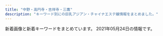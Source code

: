 ```yaml
---
title: "中野・高円寺・吉祥寺・三鷹"
description: "キーワード別にの巨乳アジアン・チャイナエステ嬢情報をまとめました。"
---
```


新着画像と新着キーワードをまとめています。
2021年05月24日の情報です。

<DmmAffiliateIns />
<KeywordTable
  shops={
    [
    {
        "name": "\u30b7\u30e7\u30b3\u30e9",
        "station": "JR\u837b\u7aaa\u99c5\u897f\u53e3",
        "keywords": {
            "87": 8,
            "86": 32,
            "84": 9,
            "85": 13
        },
        "url": "http://es-chocolat.xyz/",
        "img_links": [
            "http://es-chocolat.xyz/_src/33627322/bottom.png",
            "http://es-chocolat.xyz/_src/50013749/3_15.png",
            "http://es-chocolat.xyz/_src/49902408/36.pic.jpg",
            "http://es-chocolat.xyz/_src/18134089/7.jpg",
            "http://es-chocolat.xyz/_src/18134418/navi2_05.png",
            "http://es-chocolat.xyz/_src/18134034/bottom.png",
            "http://es-chocolat.xyz/_src/18133992/22.png",
            "http://es-chocolat.xyz/_src/22138560/navi_04.png",
            "http://es-chocolat.xyz/_src/22731321/1_20181127194254048.jpg",
            "http://es-chocolat.xyz/_src/33130175/img20190609213421023161.png",
            "http://es-chocolat.xyz/_src/18133990/sign.png",
            "http://es-chocolat.xyz/_src/18134312/navi_04.png",
            "http://es-chocolat.xyz/_src/18134133/3_15.png",
            "http://es-chocolat.xyz/_src/18134412/navi2_02.png",
            "http://es-chocolat.xyz/_src/18134390/g2.png",
            "http://es-chocolat.xyz/_src/44966940/22.png",
            "http://es-chocolat.xyz/_src/20469703/slider2.jpg",
            "http://es-chocolat.xyz/_src/18134227/6_20181127194254137.jpg",
            "http://es-chocolat.xyz/_src/18133937/img20180424160806536942.png",
            "http://es-chocolat.xyz/_src/18134187/bktotop.png",
            "http://es-chocolat.xyz/_src/20562455/22.png",
            "http://es-chocolat.xyz/_src/22138558/bktolist.png",
            "http://es-chocolat.xyz/_src/22138623/navi_04.png",
            "http://es-chocolat.xyz/_src/18134186/22.png",
            "http://es-chocolat.xyz/_src/50013743/stafflist2.png",
            "http://es-chocolat.xyz/_src/33130002/bktotop.png",
            "http://es-chocolat.xyz/_src/49902403/34.pic.jpg",
            "http://es-chocolat.xyz/_src/49902393/30.pic.jpg",
            "http://es-chocolat.xyz/_src/18134148/bottom.png",
            "http://es-chocolat.xyz/_src/22731555/wechatimg255.jpg",
            "http://es-chocolat.xyz/_src/18134042/bktotop.png",
            "http://es-chocolat.xyz/_src/18134319/bktolist.png",
            "http://es-chocolat.xyz/_src/18134228/7.jpg",
            "http://es-chocolat.xyz/_src/18134406/navi_06.png",
            "http://es-chocolat.xyz/_src/33130062/bktotop.png",
            "http://es-chocolat.xyz/_src/33627303/stafflist.png",
            "http://es-chocolat.xyz/_src/33627304/navi_04.png",
            "http://es-chocolat.xyz/_src/22138647/22.png",
            "http://es-chocolat.xyz/_src/33129995/bottom.png",
            "http://es-chocolat.xyz/_src/50013753/navi_04.png",
            "http://es-chocolat.xyz/_src/20562434/4_20181127194254122.jpg",
            "http://es-chocolat.xyz/_src/33129972/navi_04.png",
            "http://es-chocolat.xyz/_src/18134400/navi_03.png",
            "http://es-chocolat.xyz/_src/18134220/bktotop.png",
            "http://es-chocolat.xyz/_src/49902400/33.pic.jpg",
            "http://es-chocolat.xyz/_src/22353698/wechatimg226.jpg",
            "http://es-chocolat.xyz/_src/33130661/img20190609213421023161.png",
            "http://es-chocolat.xyz/_src/33130677/img20190609220130143215.jpg",
            "http://es-chocolat.xyz/_src/18134317/navi_04.png",
            "http://es-chocolat.xyz/_src/20562428/3_15.png",
            "http://es-chocolat.xyz/_src/20562490/img20181212223846686715.png",
            "http://es-chocolat.xyz/_src/18133943/sign.png",
            "http://es-chocolat.xyz/_src/22731342/22.png",
            "http://es-chocolat.xyz/_src/18134426/s3_20171130213911574.png",
            "http://es-chocolat.xyz/_src/50013858/stafflist.png",
            "http://es-chocolat.xyz/_src/22731315/3_15.png",
            "http://es-chocolat.xyz/_src/22138733/staffs.png",
            "http://es-chocolat.xyz/_src/33627326/sign.png",
            "http://es-chocolat.xyz/_src/18134335/bottom.png",
            "http://es-chocolat.xyz/_src/49902398/32.pic.jpg",
            "http://es-chocolat.xyz/_src/18134198/3_15.png",
            "http://es-chocolat.xyz/_src/18133965/bktotop.png",
            "http://es-chocolat.xyz/_src/18134414/navi2_03.png",
            "http://es-chocolat.xyz/_src/33129979/bktolist.png",
            "http://es-chocolat.xyz/_src/18134087/6_20181127194254137.jpg",
            "http://es-chocolat.xyz/_src/18134316/6_20181127194254137.jpg",
            "http://es-chocolat.xyz/_src/44966918/navi_04.png",
            "http://es-chocolat.xyz/_src/50013814/bottom.png",
            "http://es-chocolat.xyz/_src/44966938/sign.png",
            "http://es-chocolat.xyz/_src/18134314/3_15.png",
            "http://es-chocolat.xyz/_src/22138622/3_20181127194254125.jpg",
            "http://es-chocolat.xyz/_src/44966915/bktolist.png",
            "http://es-chocolat.xyz/_src/18133950/3_15.png",
            "http://es-chocolat.xyz/_src/18133968/navi_04.png",
            "http://es-chocolat.xyz/_src/18134396/navi_01.png",
            "http://es-chocolat.xyz/_src/18134155/bktotop.png",
            "http://es-chocolat.xyz/_src/33130171/img20190609213421010769.png",
            "http://es-chocolat.xyz/_src/18134356/7.jpg",
            "http://es-chocolat.xyz/_src/20562690/img20181212223846686715.png",
            "http://es-chocolat.xyz/_src/33626992/stafflist.png",
            "http://es-chocolat.xyz/_src/50013776/22.png",
            "http://es-chocolat.xyz/_src/33130036/bktolist.png",
            "http://es-chocolat.xyz/_src/18134404/navi_05.png",
            "http://es-chocolat.xyz/_src/50013877/wechatimg215.jpg",
            "http://es-chocolat.xyz/_src/18134180/bottom.png",
            "http://es-chocolat.xyz/_src/44966917/stafflist.png",
            "http://es-chocolat.xyz/_src/18133963/bottom.png",
            "http://es-chocolat.xyz/_src/22731343/bktotop.png",
            "http://es-chocolat.xyz/_src/20562416/navi_04.png",
            "http://es-chocolat.xyz/_src/18134213/bottom.png",
            "http://es-chocolat.xyz/_src/18134165/3_15.png",
            "http://es-chocolat.xyz/_src/18133956/botoom1.jpg",
            "http://es-chocolat.xyz/_src/22138577/bottom.png",
            "http://es-chocolat.xyz/_src/20562453/sign.png",
            "http://es-chocolat.xyz/_src/28251430/img20181212223846686715.png",
            "http://es-chocolat.xyz/_src/18134351/navi_04.png",
            "http://es-chocolat.xyz/_src/18133970/3_15.png",
            "http://es-chocolat.xyz/_src/18133986/bottom.png",
            "http://es-chocolat.xyz/_src/50013798/navi_04.png",
            "http://es-chocolat.xyz/_src/22138562/2_20181127194254098.jpg",
            "http://es-chocolat.xyz/_src/33130055/bottom.png",
            "http://es-chocolat.xyz/_src/22138620/3_15.png",
            "http://es-chocolat.xyz/_src/33627299/navi_04.png",
            "http://es-chocolat.xyz/_src/18134196/navi_04.png",
            "http://es-chocolat.xyz/_src/18134019/3_15.png",
            "http://es-chocolat.xyz/_src/33130061/22.png",
            "http://es-chocolat.xyz/_src/33130032/navi_04.png",
            "http://es-chocolat.xyz/_src/33130671/img20190609215859327948.jpg",
            "http://es-chocolat.xyz/_src/22138584/bktotop.png",
            "http://es-chocolat.xyz/_src/18134219/22.png",
            "http://es-chocolat.xyz/_src/33130001/22.png",
            "http://es-chocolat.xyz/_src/18133993/bktotop.png",
            "http://es-chocolat.xyz/_src/44966909/stafflist.png",
            "http://es-chocolat.xyz/_src/20562449/bottom.png",
            "http://es-chocolat.xyz/_src/50013742/stafflist.png",
            "http://es-chocolat.xyz/_src/44966941/bktotop.png",
            "http://es-chocolat.xyz/_src/18134391/g3.png",
            "http://es-chocolat.xyz/_src/50013751/bktolist.png",
            "http://es-chocolat.xyz/_src/33129974/3_15.png",
            "http://es-chocolat.xyz/_src/22731319/navi_04.png",
            "http://es-chocolat.xyz/_src/33627306/bktolist.png",
            "http://es-chocolat.xyz/_src/49902396/31.jpg",
            "http://es-chocolat.xyz/_src/44966950/wechatimg32.jpg",
            "http://es-chocolat.xyz/_src/18134040/22.png",
            "http://es-chocolat.xyz/_src/33130034/3_15.png",
            "http://es-chocolat.xyz/_src/18134402/navi_04.png",
            "http://es-chocolat.xyz/_src/18134131/navi_04.png",
            "http://es-chocolat.xyz/_src/33129977/navi_04.png",
            "http://es-chocolat.xyz/_src/18134389/g1.png",
            "http://es-chocolat.xyz/_src/33627567/stafflist.png",
            "http://es-chocolat.xyz/_src/33627301/3_15.png",
            "http://es-chocolat.xyz/_src/18134382/bktotop.png",
            "http://es-chocolat.xyz/_src/18134154/22.png",
            "http://es-chocolat.xyz/_src/18134353/3_15.png",
            "http://es-chocolat.xyz/_src/18134398/navi_02.png",
            "http://es-chocolat.xyz/_src/33129976/img20190609202615063658.jpg",
            "http://es-chocolat.xyz/_src/33130662/img20190609213421010769.png",
            "http://es-chocolat.xyz/_src/50013777/bktotop.png",
            "http://es-chocolat.xyz/_src/50013821/bktotop.png",
            "http://es-chocolat.xyz/_src/50013861/stafflist2.png",
            "http://es-chocolat.xyz/_src/18134416/navi2_04.png",
            "http://es-chocolat.xyz/_src/18134410/navi2_01.png",
            "http://es-chocolat.xyz/_src/18134017/navi_04.png",
            "http://es-chocolat.xyz/_src/49902405/35.pic.jpg",
            "http://es-chocolat.xyz/_src/50013795/bktolist.png",
            "http://es-chocolat.xyz/_src/33130059/sign.png",
            "http://es-chocolat.xyz/_src/18134163/navi_04.png",
            "http://es-chocolat.xyz/_src/22731336/bottom.png",
            "http://es-chocolat.xyz/_src/33627328/22.png",
            "http://es-chocolat.xyz/_src/18134359/bktolist.png",
            "http://es-chocolat.xyz/_src/18134408/navi_07.png",
            "http://es-chocolat.xyz/_src/22138581/sign.png",
            "http://es-chocolat.xyz/_src/50013755/stafflist2.png",
            "http://es-chocolat.xyz/_src/33129999/sign.png",
            "http://es-chocolat.xyz/_src/22731498/1_20181127194254048.jpg",
            "http://es-chocolat.xyz/_src/44966949/stafflist.png",
            "http://es-chocolat.xyz/_src/18134381/22.png",
            "http://es-chocolat.xyz/_src/22731313/navi_04.png",
            "http://es-chocolat.xyz/_src/22731312/1_20181127194254048.jpg",
            "http://es-chocolat.xyz/_src/33627570/695c3f0fd79807afc049cea9c67e75e.jpg",
            "http://es-chocolat.xyz/_src/18134379/sign.png",
            "http://es-chocolat.xyz/_src/50013791/navi_04.png",
            "http://es-chocolat.xyz/_src/22138556/3_15.png",
            "http://es-chocolat.xyz/_src/50013774/sign.png",
            "http://es-chocolat.xyz/_src/22138713/3_20181127194254125.jpg",
            "http://es-chocolat.xyz/_src/18134375/bottom.png",
            "http://es-chocolat.xyz/_src/18134420/navi2_06.png",
            "http://es-chocolat.xyz/_src/18134428/s4_20171130213927087.png",
            "http://es-chocolat.xyz/_src/33130040/img20190609202615051222.jpg",
            "http://es-chocolat.xyz/_src/50013793/3_15.png",
            "http://es-chocolat.xyz/_src/50013770/bottom.png",
            "http://es-chocolat.xyz/_src/22138583/22.png",
            "http://es-chocolat.xyz/_src/22731317/bktolist.png",
            "http://es-chocolat.xyz/_src/33130038/navi_04.png",
            "http://es-chocolat.xyz/_src/22138721/3_20181127194254125.jpg",
            "http://es-chocolat.xyz/_src/18134339/sign.png",
            "http://es-chocolat.xyz/_src/50013820/22.png",
            "http://es-chocolat.xyz/_src/18134341/22.png",
            "http://es-chocolat.xyz/_src/33627329/bktotop.png",
            "http://es-chocolat.xyz/_src/22138648/bktotop.png",
            "http://es-chocolat.xyz/_src/50013797/stafflist.png",
            "http://es-chocolat.xyz/_src/22138645/sign.png",
            "http://es-chocolat.xyz/_src/22138625/bktolist.png",
            "http://es-chocolat.xyz/_src/22138554/navi_04.png",
            "http://es-chocolat.xyz/_src/18134038/sign.png",
            "http://es-chocolat.xyz/_src/18134422/s1_20171130213841322.png",
            "http://es-chocolat.xyz/_src/18134342/bktotop.png",
            "http://es-chocolat.xyz/_src/50013747/navi_04.png",
            "http://es-chocolat.xyz/_src/18134184/sign.png",
            "http://es-chocolat.xyz/_src/22138641/bottom.png",
            "http://es-chocolat.xyz/_src/20562432/navi_04.png",
            "http://es-chocolat.xyz/_src/50013818/sign.png",
            "http://es-chocolat.xyz/_src/50013879/wechatimg213.jpg",
            "http://es-chocolat.xyz/_src/44966934/bottom.png",
            "http://es-chocolat.xyz/_src/18134424/s2_20171130213856051.png",
            "http://es-chocolat.xyz/_src/20562456/bktotop.png",
            "http://es-chocolat.xyz/_src/44966913/3_15.png",
            "http://es-chocolat.xyz/_src/22731340/sign.png",
            "http://es-chocolat.xyz/_src/18133945/22.png",
            "http://es-chocolat.xyz/_src/18134217/sign.png",
            "http://es-chocolat.xyz/_src/22138618/navi_04.png",
            "http://es-chocolat.xyz/_src/44966911/navi_04.png",
            "http://es-chocolat.xyz/_src/20562430/bktolist.png",
            "http://es-chocolat.xyz/_src/18133948/navi_04.png",
            "http://es-chocolat.xyz/_src/18134152/sign.png",
            "http://es-chocolat.xyz/_src/18134357/navi_04.png"
        ]
    },
    {
        "name": "\u4e00\u76ee\u60da\u308c",
        "url": "http://xiretyuat.xyz/",
        "img_links": [
            "http://xiretyuat.xyz/static/picture/tit_new.png",
            "http://xiretyuat.xyz/uploads/210511/1-210511131450912.jpg",
            "http://xiretyuat.xyz/images/1-1Z41911200GA.png",
            "http://xiretyuat.xyz/static/picture/room3.jpg",
            "http://xiretyuat.xyz/static/picture/img_tel.png",
            "http://xiretyuat.xyz/uploads/201215/1-201215140451403.jpg",
            "http://xiretyuat.xyz/static/picture/tit_staff01.png",
            "http://xiretyuat.xyz/uploads/210127/1-21012G03430533.jpg",
            "http://xiretyuat.xyz/static/picture/room1.jpg",
            "http://xiretyuat.xyz/uploads/210319/1-21031916032G39.jpg",
            "http://xiretyuat.xyz/static/picture/top.jpg",
            "http://xiretyuat.xyz/uploads/210511/1-2105111315014b.jpg",
            "http://xiretyuat.xyz/static/picture/sp_tit_staff02.png",
            "http://xiretyuat.xyz/uploads/210127/1-21012G0344A00.jpg",
            "http://xiretyuat.xyz/uploads/210327/1-21032G53UQ59.jpg",
            "http://xiretyuat.xyz/static/picture/sp_tit_new.png",
            "http://xiretyuat.xyz/uploads/210127/1-21012G0345B96.jpg",
            "http://xiretyuat.xyz/uploads/210408/1-21040Q33H0N7.jpg",
            "http://xiretyuat.xyz/uploads/210408/1-21040Q33AR20.jpg",
            "http://xiretyuat.xyz/uploads/201215/1-2012151405215G.jpg",
            "http://xiretyuat.xyz/uploads/210408/1-21040Q33G0920.jpg",
            "http://xiretyuat.xyz/uploads/210319/1-2103191603104W.jpg",
            "http://xiretyuat.xyz/static/picture/tit_staff02.png",
            "http://xiretyuat.xyz/static/picture/room4.jpg",
            "http://xiretyuat.xyz/uploads/201215/1-2012151405433S.jpg",
            "http://xiretyuat.xyz/static/picture/maining.jpg",
            "http://xiretyuat.xyz/static/picture/tit_therapist.png",
            "http://xiretyuat.xyz/uploads/210319/1-21031916033XB.jpg",
            "http://xiretyuat.xyz/static/picture/sp_tit_staff01.png",
            "http://xiretyuat.xyz/uploads/210511/1-21051113142N43.jpg",
            "http://xiretyuat.xyz/static/picture/room2.jpg",
            "http://xiretyuat.xyz/static/picture/sp_tit_therapist.png"
        ],
        "keywords": {
            "86": 15,
            "D": 12,
            "E": 3,
            "88": 4,
            "87": 3,
            "85": 4,
            "89": 4,
            "C": 15
        },
        "station": "\u6b66\u8535\u95a2\u99c5\u5357\u53e3"
    },
    {
        "station": "\u65b0\u4e2d\u91ce\u99c54\u756a\u51fa\u53e3",
        "keywords": {},
        "img_links": [
            "https://nakano-mensesthe.com/2019/10/05/tenpo.jpg",
            "https://nakano-mensesthe.com/images/clear.png",
            "https://nakano-mensesthe.com/menu/info.png",
            "https://nakano-mensesthe.com/button/blog.png",
            "https://nakano-mensesthe.com/staff/nana-l1.jpg",
            "https://nakano-mensesthe.com/staff/aki-l1.jpg",
            "https://nakano-mensesthe.com/images/main1.jpg",
            "https://nakano-mensesthe.com/room/esthe1.jpg",
            "https://nakano-mensesthe.com/room/esthe3.jpg",
            "https://nakano-mensesthe.com/room/8.jpg",
            "https://nakano-mensesthe.com/room/2.jpg",
            "https://nakano-mensesthe.com/room/1.jpg",
            "https://nakano-mensesthe.com/room/4.jpg",
            "https://nakano-mensesthe.com/images/footer-l.png",
            "https://nakano-mensesthe.com/menu/friend.png",
            "https://nakano-mensesthe.com/room/3.jpg",
            "https://nakano-mensesthe.com/staff/eri-s1.jpg",
            "https://nakano-mensesthe.com/link/mens-esthe.png",
            "https://nakano-mensesthe.com/images/footer-r.png",
            "https://nakano-mensesthe.com/staff/yuri-l1.jpg",
            "https://nakano-mensesthe.com/staff/aki-s1.jpg",
            "https://nakano-mensesthe.com/menu/gallery.png",
            "https://nakano-mensesthe.com/icon/yelp.png",
            "https://nakano-mensesthe.com/2020/12/21/eri.jpg",
            "https://nakano-mensesthe.com/icon/facebook.png",
            "https://nakano-mensesthe.com/button/home.png",
            "https://nakano-mensesthe.com/images/header3.png",
            "https://nakano-mensesthe.com/icon/line.png",
            "https://nakano-mensesthe.com/staff/nana-s1.jpg",
            "https://nakano-mensesthe.com/room/7.jpg",
            "https://nakano-mensesthe.com/menu/blog.png",
            "https://nakano-mensesthe.com/staff/eri-l1.jpg",
            "https://nakano-mensesthe.com/button/staff.png",
            "https://nakano-mensesthe.com/room/esthe2.jpg",
            "https://nakano-mensesthe.com/images/main-sp.jpg",
            "https://nakano-mensesthe.com/2019/08/31/1.jpg",
            "https://nakano-mensesthe.com/icon/twitter.png",
            "https://nakano-mensesthe.com/staff/yuri-s1.jpg",
            "https://nakano-mensesthe.com/menu/home.png"
        ],
        "url": "https://nakano-mensesthe.com/",
        "name": "\u6574\u4f53\u697d"
    },
    {
        "name": "Love Honey \uff5e\u30e9\u30d6\u30fb\u30cf\u30cb\u30fc\uff5e",
        "station": "JR\u897f\u837b\u7aaa\u99c5\u5317\u53e3",
        "img_links": [
            "http://lh.estx.net/images/index_02.png",
            "http://lh.estx.net/images/index2_10.png",
            "http://lh.estx.net/images/index_11.png",
            "http://lh.estx.net/images/index_13.png",
            "http://lh.estx.net/images/index_04.png",
            "http://lh.estx.net/staff/3.jpg",
            "http://lh.estx.net/images/index_17.png",
            "http://lh.estx.net/images/index_19.png",
            "http://lh.estx.net/staff/2.jpg",
            "http://lh.estx.net/images/index_08.png",
            "http://lh.estx.net/staff/4.jpg",
            "http://lh.estx.net/images/index_05.png",
            "http://lh.estx.net/images/index_16.png",
            "http://lh.estx.net/images/index_06.png",
            "http://lh.estx.net/images/index_09.png",
            "http://lh.estx.net/images/index_10.png",
            "http://lh.estx.net/images/index_15.png",
            "http://lh.estx.net/staff/1.jpg",
            "http://lh.estx.net/images/staff_11.png",
            "http://lh.estx.net/images/index_07.png"
        ],
        "url": "http://lh.estx.net/",
        "keywords": {}
    },
    {
        "keywords": {},
        "name": "\u521d\u604b",
        "img_links": [
            "http://www.hanabira.work/img/images/nav_03.png",
            "http://www.hanabira.work/img/images/nav_04.png",
            "http://www.hanabira.work/img/01.jpg",
            "http://www.hanabira.work/img/images/nav_05.png",
            "http://www.hanabira.work/img/images/nav_06.png",
            "http://www.hanabira.work/img/images/nav_01.png",
            "http://www.hanabira.work/img/images/nav_02.png",
            "http://www.hanabira.work/img/02.jpg",
            "http://www.hanabira.work/img/03.jpg"
        ],
        "station": "JR\u9ad8\u5186\u5bfa\u99c5\u5317\u53e3",
        "url": "http://www.hanabira.work/"
    },
    {
        "img_links": [
            "http://www.es-selene.link/img/footer/tel.png",
            "http://www.es-selene.link/staff/haru1.jpg",
            "http://www.es-selene.link/templates_c/e1s.jpg",
            "http://www.es-selene.link/templates_c/e2.jpg",
            "http://www.es-selene.link/img/icon/close.png",
            "http://www.es-selene.link/staff/ena1.jpg",
            "http://www.es-selene.link/templates_c/e1.jpg",
            "http://www.es-selene.link/img/access/topimage.jpg",
            "http://www.es-selene.link/templates_c/e2s.jpg",
            "http://www.es-selene.link/staff/yui1.jpg",
            "http://www.es-selene.link/img/recruit/topimage.jpg",
            "http://www.es-selene.link/templates_c/e3s.jpg",
            "http://www.es-selene.link/templates_c/e3.jpg",
            "http://www.es-selene.link/img/header/tel_s.png",
            "http://www.es-selene.link/img/header/tel.png",
            "http://www.es-selene.link/img/banner/rec.jpg"
        ],
        "url": "http://www.es-selene.link/",
        "station": "JR\u6771\u4e2d\u91ce\u99c5\u6771\u53e3",
        "keywords": {
            "85": 3,
            "C": 14,
            "E": 4,
            "86": 3,
            "88": 3,
            "D": 4
        },
        "name": "Selene*\u30bb\u30ec\u30fc\u30cd"
    },
    {
        "url": "http://massage.black/",
        "img_links": [
            "http://massage.black/images/s02.jpg",
            "http://massage.black/images/s03.jpg",
            "http://massage.black/images/img02.jpg",
            "http://massage.black/images/img04.jpg",
            "http://massage.black/images/info.png",
            "http://massage.black/images/s01.jpg",
            "http://massage.black/images/qr.jpg",
            "http://massage.black/images/kan.jpg"
        ],
        "keywords": {},
        "station": "JR\u963f\u4f50\u30f6\u8c37\u99c5\u5317\u53e3",
        "name": "\u693f"
    },
    {
        "img_links": [
            "http://hakanai.tokyo/uploads/200703/1-200F3144ZN57.jpg",
            "http://hakanai.tokyo/uploads/201225/1-2012251A210T8.jpg",
            "http://hakanai.tokyo/style/images/top.png",
            "http://hakanai.tokyo/style/images/dt.jpg",
            "http://hakanai.tokyo/uploads/200903/1-200Z3144H2605.jpg",
            "http://hakanai.tokyo/uploads/200903/1-200Z3144JG54.jpg",
            "http://hakanai.tokyo/uploads/210112/1-210112151422E5.jpg",
            "http://hakanai.tokyo/uploads/201225/1-2012251A2024P.jpg",
            "http://hakanai.tokyo/plus/images/room5.jpg",
            "http://hakanai.tokyo/style/images/end.jpg",
            "http://hakanai.tokyo/style/images/girl-z2.jpg",
            "http://hakanai.tokyo/style/images/staff_line.png",
            "http://hakanai.tokyo/uploads/210520/1-210520130S93Q.jpg",
            "http://hakanai.tokyo/uploads/210112/1-210112151943312.jpg",
            "http://hakanai.tokyo/uploads/200903/1-200Z3144I92D.jpg",
            "http://hakanai.tokyo/style/images/mobile.jpg",
            "http://hakanai.tokyo/uploads/210507/1-21050G3033b20.jpg",
            "http://hakanai.tokyo/uploads/210520/1-210520130QKZ.jpg",
            "http://hakanai.tokyo/style/images/room2.jpg",
            "http://hakanai.tokyo/style/images/room3.jpg",
            "http://hakanai.tokyo/uploads/210520/1-210520130RR45.jpg",
            "http://hakanai.tokyo/uploads/210112/1-21011215202O45.jpg",
            "http://hakanai.tokyo/style/images/girl-z1.jpg",
            "http://hakanai.tokyo/uploads/210507/1-21050G3040Y60.jpg",
            "http://hakanai.tokyo/style/images/room4.jpg",
            "http://hakanai.tokyo/uploads/201225/1-2012251A14GR.jpg",
            "http://hakanai.tokyo/style/images/room1.jpg",
            "http://hakanai.tokyo/uploads/200703/1-200F314511G53.jpg",
            "http://hakanai.tokyo/style/images/bj3.png",
            "http://hakanai.tokyo/uploads/210507/1-21050G3035D04.jpg"
        ],
        "name": "\u65b0\u53f0\u5317",
        "url": "http://hakanai.tokyo/",
        "keywords": {
            "C": 13,
            "D": 4,
            "86": 7,
            "E": 3
        },
        "station": "JR\u9ad8\u5186\u5bfa\u99c5\u5317\u53e3"
    },
    {
        "url": "https://su-rinpa.tokyo/",
        "name": "\u6c34\u6676\u5bae-\u3059\u3044\u3057\u3087\u3046\u304d\u3085\u3046-",
        "station": "\u91ce\u65b9\u99c5\u5357\u53e3",
        "img_links": [
            "https://su-rinpa.tokyo/wp-content/themes/este/img/tel.png",
            "https://su-rinpa.tokyo/wp-content/themes/este/img/top-img02.png",
            "https://su-rinpa.tokyo/wp-content/themes/este/img/top-img01.png",
            "https://su-rinpa.tokyo/wp-content/uploads/2019/11/satuysa.jpg",
            "https://su-rinpa.tokyo/wp-content/themes/este/img/4.jpg",
            "https://su-rinpa.tokyo/wp-content/themes/este/img/1.jpg",
            "https://su-rinpa.tokyo/wp-content/uploads/2019/11/8sakjhasasa.jpg",
            "https://su-rinpa.tokyo/wp-content/themes/este/img/tel01.png",
            "https://su-rinpa.tokyo/wp-content/themes/este/img/top-img04.png",
            "https://su-rinpa.tokyo/wp-content/themes/este/img/2.jpg",
            "https://su-rinpa.tokyo/wp-content/themes/este/img/3.jpg",
            "https://su-rinpa.tokyo/wp-content/uploads/2019/11/saaaaaaajksa.jpg",
            "https://su-rinpa.tokyo/wp-content/uploads/2019/11/8sauika.jpg"
        ],
        "keywords": {
            "D": 11,
            "E": 4
        }
    },
    {
        "keywords": {
            "D": 30,
            "F": 2,
            "86": 16,
            "C": 8,
            "87": 24
        },
        "name": "\u5922\u306e\u5bb6",
        "img_links": [
            "http://www.yumenoie.aromanv.com/photo_news/upimg/94881604b1c6bc3848_0.jpg",
            "http://www.yumenoie.aromanv.com/images/m-top-right02.jpg",
            "http://www.yumenoie.aromanv.com/photo_news/upimg/310986094b7210ac0d_0.jpg",
            "http://www.yumenoie.aromanv.com/files/017-02.jpg",
            "http://www.yumenoie.aromanv.com/files/005.jpg",
            "http://www.yumenoie.aromanv.com/files/019.jpg",
            "http://www.yumenoie.aromanv.com/files/014.jpg",
            "http://www.yumenoie.aromanv.com/files/007-02.jpg",
            "http://www.yumenoie.aromanv.com/photo_news/upimg/50542603347d614cd1_0.jpg",
            "http://www.yumenoie.aromanv.com/files/009.jpg",
            "http://www.yumenoie.aromanv.com/files/010.jpg",
            "http://www.yumenoie.aromanv.com/photo_news/upimg/402235fb7410b2aa2b_0.jpg",
            "http://www.yumenoie.aromanv.com/files/006.jpg",
            "http://www.yumenoie.aromanv.com/files/001-02.jpg",
            "http://www.yumenoie.aromanv.com/files/006-02.jpg",
            "http://www.yumenoie.aromanv.com/files/002.jpg",
            "http://www.yumenoie.aromanv.com/files/017.jpg",
            "http://www.yumenoie.aromanv.com/photo_news/upimg/47433607e8ffeabe69_1.jpg",
            "http://www.yumenoie.aromanv.com/files/013-02.jpg",
            "http://www.yumenoie.aromanv.com/files/004-02.jpg",
            "http://www.yumenoie.aromanv.com/photo_news/upimg/473076013a2f5de951_0.jpg",
            "http://www.yumenoie.aromanv.com/files/012.jpg",
            "http://www.yumenoie.aromanv.com/images/m-head.jpg",
            "http://www.yumenoie.aromanv.com/files/016.jpg",
            "http://www.yumenoie.aromanv.com/images/m-top-right04.jpg",
            "http://www.yumenoie.aromanv.com/files/001.jpg",
            "http://www.yumenoie.aromanv.com/files/014-02.jpg",
            "http://www.yumenoie.aromanv.com/images/m-top02.jpg",
            "http://www.yumenoie.aromanv.com/images/call.png",
            "http://www.yumenoie.aromanv.com/files/016-02.jpg",
            "http://www.yumenoie.aromanv.com/files/020-02.jpg",
            "http://www.yumenoie.aromanv.com/photo_news/upimg/765155fc710510dd3a_0.jpg",
            "http://www.yumenoie.aromanv.com/images/m-right.jpg",
            "http://www.yumenoie.aromanv.com/files/015.jpg",
            "http://www.yumenoie.aromanv.com/files/011-02.jpg",
            "http://www.yumenoie.aromanv.com/files/003.jpg",
            "http://www.yumenoie.aromanv.com/files/005-02.jpg",
            "http://www.yumenoie.aromanv.com/files/018.jpg",
            "http://www.yumenoie.aromanv.com/images/m-yejiao.jpg",
            "http://www.yumenoie.aromanv.com/files/011.jpg",
            "http://www.yumenoie.aromanv.com/files/012-02.jpg",
            "http://www.yumenoie.aromanv.com/files/019-02.jpg",
            "http://www.yumenoie.aromanv.com/photo_news/upimg/99298609ca43c21470_1.jpg",
            "http://www.yumenoie.aromanv.com/files/003-02.jpg",
            "http://www.yumenoie.aromanv.com/photo_news/upimg/4305560a330f063115_0.jpg",
            "http://www.yumenoie.aromanv.com/photo_news/upimg/4060160640b183d8d9_0.jpg",
            "http://www.yumenoie.aromanv.com/images/m-left.jpg",
            "http://www.yumenoie.aromanv.com/photo_news/upimg/2306160408316d7528_0.jpg",
            "http://www.yumenoie.aromanv.com/images/top-left01.jpg",
            "http://www.yumenoie.aromanv.com/files/022-02.jpg",
            "http://www.yumenoie.aromanv.com/files/022.jpg",
            "http://www.yumenoie.aromanv.com/photo_news/upimg/429586077e104944f5_1.jpg",
            "http://www.yumenoie.aromanv.com/files/007.jpg",
            "http://www.yumenoie.aromanv.com/images/m-top-right03.jpg",
            "http://www.yumenoie.aromanv.com/files/015-02.jpg",
            "http://www.yumenoie.aromanv.com/files/009-02.jpg",
            "http://www.yumenoie.aromanv.com/files/013.jpg",
            "http://www.yumenoie.aromanv.com/files/010-02.jpg",
            "http://www.yumenoie.aromanv.com/files/021-02.jpg",
            "http://www.yumenoie.aromanv.com/files/004.jpg",
            "http://www.yumenoie.aromanv.com/files/020.jpg",
            "http://www.yumenoie.aromanv.com/images/m-top-right01.jpg",
            "http://www.yumenoie.aromanv.com/files/018-02.jpg",
            "http://www.yumenoie.aromanv.com/files/021.jpg",
            "http://www.yumenoie.aromanv.com/files/002-02.jpg"
        ],
        "url": "http://www.yumenoie.aromanv.com/",
        "station": "\u4e0a\u77f3\u795e\u4e95\u99c5\u5357\u53e3"
    },
    {
        "url": "http://jewelry-hak.xyz/",
        "img_links": [
            "http://jewelry-hak.xyz/_src/55548987/wechatimg731.jpg",
            "http://jewelry-hak.xyz/_src/38511749/wechatimg561.jpg",
            "http://jewelry-hak.xyz/_src/38511717/wechatimg568.jpg",
            "http://jewelry-hak.xyz/_src/38511721/wechatimg571.jpg",
            "http://jewelry-hak.xyz/_src/38511750/wechatimg561.jpg",
            "http://jewelry-hak.xyz/_src/53696926/wechatimg166.jpg",
            "http://jewelry-hak.xyz/_src/53696934/wechatimg166.jpg",
            "http://jewelry-hak.xyz/_src/53696950/line.png",
            "http://jewelry-hak.xyz/_src/50627323/wechatimg691.jpg",
            "http://jewelry-hak.xyz/_src/38511752/wechatimg47_20210118145652388.jpg",
            "http://jewelry-hak.xyz/_src/38511787/cam3.jpg",
            "http://jewelry-hak.xyz/_src/49611183/wechatimg48_20210118145652340.jpg",
            "http://jewelry-hak.xyz/_src/38511774/2.jpg",
            "http://jewelry-hak.xyz/_src/49618165/slider1.jpg",
            "http://jewelry-hak.xyz/_src/38511779/line.png",
            "http://jewelry-hak.xyz/_src/38511781/img20200108162027140241.png",
            "http://jewelry-hak.xyz/_src/38625720/wechatimg541.jpg",
            "http://jewelry-hak.xyz/_src/55549006/wechatimg731.jpg",
            "http://jewelry-hak.xyz/_src/50627326/wechatimg590.jpg",
            "http://jewelry-hak.xyz/_src/38511746/wechatimg30.jpg",
            "http://jewelry-hak.xyz/_src/38511791/navinavi_01.png",
            "http://jewelry-hak.xyz/_src/38511788/cam3.jpg",
            "http://jewelry-hak.xyz/_src/55549005/wechatimg731.jpg",
            "http://jewelry-hak.xyz/_src/53696931/wechatimg169_20210226172333400.jpg",
            "http://jewelry-hak.xyz/_src/38511753/wechatimg47_20210118145652388.jpg",
            "http://jewelry-hak.xyz/_src/55549003/wechatimg732.jpg",
            "http://jewelry-hak.xyz/_src/38511719/wechatimg570.jpg",
            "http://jewelry-hak.xyz/_src/38511751/wechatimg561.jpg",
            "http://jewelry-hak.xyz/_src/50627205/wechatimg691.jpg",
            "http://jewelry-hak.xyz/_src/38511723/wechatimg569_20201101131633190.jpg",
            "http://jewelry-hak.xyz/_src/50627214/wechatimg914.jpg",
            "http://jewelry-hak.xyz/_src/55549002/wechatimg732.jpg",
            "http://jewelry-hak.xyz/_src/50627328/wechatimg590.jpg",
            "http://jewelry-hak.xyz/_src/49642825/mmexport1604298600845.jpg",
            "http://jewelry-hak.xyz/_src/38511786/cam2.jpg",
            "http://jewelry-hak.xyz/_src/55549004/wechatimg732.jpg",
            "http://jewelry-hak.xyz/_src/38511776/4.jpg",
            "http://jewelry-hak.xyz/_src/38511793/navinavi_02.png",
            "http://jewelry-hak.xyz/_src/53696936/wechatimg166.jpg",
            "http://jewelry-hak.xyz/_src/55549007/wechatimg731.jpg",
            "http://jewelry-hak.xyz/_src/53696933/wechatimg169_20210226172333400.jpg",
            "http://jewelry-hak.xyz/_src/38511790/cam4.jpg",
            "http://jewelry-hak.xyz/_src/49611181/wechatimg48_20210118145652340.jpg",
            "http://jewelry-hak.xyz/_src/38511775/3.jpg",
            "http://jewelry-hak.xyz/_src/38511785/cam2.jpg",
            "http://jewelry-hak.xyz/_src/53696927/wechatimg169_20210226172333400.jpg",
            "http://jewelry-hak.xyz/_src/38511760/wechatimg30.jpg",
            "http://jewelry-hak.xyz/_src/39952823/line.png",
            "http://jewelry-hak.xyz/_src/49611182/wechatimg48_20210118145652340.jpg",
            "http://jewelry-hak.xyz/_src/49618155/slider2.jpg",
            "http://jewelry-hak.xyz/_src/38511789/cam4.jpg",
            "http://jewelry-hak.xyz/_src/53696932/wechatimg169_20210226172333400.jpg",
            "http://jewelry-hak.xyz/_src/50627325/wechatimg691.jpg",
            "http://jewelry-hak.xyz/_src/50627324/wechatimg691.jpg",
            "http://jewelry-hak.xyz/_src/50627213/wechatimg914.jpg",
            "http://jewelry-hak.xyz/_src/38513880/cam.jpg",
            "http://jewelry-hak.xyz/_src/38513882/cam.jpg",
            "http://jewelry-hak.xyz/_src/38511754/wechatimg47_20210118145652388.jpg",
            "http://jewelry-hak.xyz/_src/50627206/wechatimg691.jpg",
            "http://jewelry-hak.xyz/_src/50627215/wechatimg914.jpg",
            "http://jewelry-hak.xyz/_src/53696935/wechatimg166.jpg",
            "http://jewelry-hak.xyz/_src/55548988/wechatimg731.jpg",
            "http://jewelry-hak.xyz/_src/50627327/wechatimg590.jpg"
        ],
        "keywords": {},
        "station": "JR\u9ad8\u5186\u5bfa\u99c5\u5317\u53e3",
        "name": "\u30a2\u30ef\u30a2\u30ef\u30d5\u30a7\u30a2\u30ea\u30fc"
    },
    {
        "img_links": [
            "http://shunsui.msa.jp/images/staff_image/staff_04b.jpg",
            "http://shunsui.msa.jp/images/index_page_top.png",
            "http://shunsui.msa.jp/images/staff_image/staff_03a.jpg",
            "http://shunsui.msa.jp/images/home/index_13.jpg",
            "http://shunsui.msa.jp/images/demo/slider/images/slide3.png",
            "http://shunsui.msa.jp/images/massage/massage_02b.jpg",
            "http://shunsui.msa.jp/images/massage/massage_01b.jpg",
            "http://shunsui.msa.jp/images/staff_one/staff_ba.png",
            "http://shunsui.msa.jp/images/top/top_02.jpg",
            "http://shunsui.msa.jp/images/top/top_03.jpg",
            "http://shunsui.msa.jp/images/top/top_04.jpg",
            "http://shunsui.msa.jp/images/massage/massage_04b.jpg",
            "http://shunsui.msa.jp/images/massage/massage_01a.jpg",
            "http://shunsui.msa.jp/images/top/top_01.jpg",
            "http://shunsui.msa.jp/images/staff_image/staff_01a.jpg",
            "http://shunsui.msa.jp/images/staff/staff_top.png",
            "http://shunsui.msa.jp/images/massage/massage_02a.jpg",
            "http://shunsui.msa.jp/images/top/top_06.jpg",
            "http://shunsui.msa.jp/images/massage/massage_la.jpg",
            "http://shunsui.msa.jp/images/massage/massage_04a.jpg",
            "http://shunsui.msa.jp/images/staff_image/staff_05a.jpg",
            "http://shunsui.msa.jp/images/staff_image/staff_06a.jpg",
            "http://shunsui.msa.jp/images/home/index_tel.jpg",
            "http://shunsui.msa.jp/images/home/index_11.jpg",
            "http://shunsui.msa.jp/images/demo/slider/images/slide1.png",
            "http://shunsui.msa.jp/images/top/top_05.jpg",
            "http://shunsui.msa.jp/images/massage/massage_03b.jpg",
            "http://shunsui.msa.jp/images/demo/slider/images/slide2.png",
            "http://shunsui.msa.jp/images/home/top.jpg",
            "http://shunsui.msa.jp/images/top/top_08.png",
            "http://shunsui.msa.jp/images/staff_image/staff_04a.jpg",
            "http://shunsui.msa.jp/images/staff_image/staff_05b.jpg",
            "http://shunsui.msa.jp/images/massage/massage_03a.jpg",
            "http://shunsui.msa.jp/images/staff_image/staff_06b.jpg"
        ],
        "keywords": {},
        "station": "JR\u837b\u7aaa\u99c5\u5357\u53e3",
        "name": "\u6625\u6c34 -\u30b7\u30e5\u30f3\u30b9\u30a4-",
        "url": "http://shunsui.msa.jp/"
    },
    {
        "keywords": {
            "C": 4,
            "D": 17
        },
        "url": "https://yu-rinpa.tokyo/",
        "name": "\u30e6\u30a6\u30a2\u30f3\u30c9\u30df\u30fc",
        "station": "JR\u4e2d\u91ce\u99c5\u5317\u53e3",
        "img_links": [
            "https://yu-rinpa.tokyo/wp-content/themes/este/img/1.jpg",
            "https://yu-rinpa.tokyo/wp-content/themes/este/img/2.jpg",
            "https://yu-rinpa.tokyo/wp-content/uploads/2018/12/4388fd7381a30d84934c3516c70a269a.jpg",
            "https://yu-rinpa.tokyo/wp-content/themes/este/img/tel01.png",
            "https://yu-rinpa.tokyo/wp-content/themes/este/img/tel.png",
            "https://yu-rinpa.tokyo/wp-content/uploads/2019/06/3shiaosja.jpg",
            "https://yu-rinpa.tokyo/wp-content/themes/este/img/3.jpg",
            "https://yu-rinpa.tokyo/wp-content/themes/este/img/top-img04.png",
            "https://yu-rinpa.tokyo/wp-content/uploads/2019/06/1sahioaja.jpg",
            "https://yu-rinpa.tokyo/wp-content/uploads/2019/06/1saihoaujaa.jpg",
            "https://yu-rinpa.tokyo/wp-content/uploads/2018/12/warestd78.jpg",
            "https://yu-rinpa.tokyo/wp-content/uploads/2019/06/1sahuishjasa.jpg",
            "https://yu-rinpa.tokyo/wp-content/themes/este/img/4.jpg",
            "https://yu-rinpa.tokyo/wp-content/themes/este/img/top-img02.png",
            "https://yu-rinpa.tokyo/wp-content/themes/este/img/top-img03.png",
            "https://yu-rinpa.tokyo/wp-content/themes/este/img/top-img01.png"
        ]
    },
    {
        "station": "JR\u4e2d\u91ce\u99c5\u5317\u53e3",
        "img_links": [
            "http://www.es-sanken.link/sp/images/sys2.jpg",
            "http://www.es-sanken.link/images/staff_t.jpg",
            "http://www.es-sanken.link/images/int2.jpg",
            "http://www.es-sanken.link/images/rec1.jpg",
            "http://www.es-sanken.link/img/kana1.jpg",
            "http://www.es-sanken.link/staff/mayu.jpg",
            "http://www.es-sanken.link/images/rec2.jpg",
            "http://www.es-sanken.link/images/5.jpg",
            "http://www.es-sanken.link/img/mayu1.jpg",
            "http://www.es-sanken.link/sp/images/rec1.jpg",
            "http://www.es-sanken.link/sp/img/sayuri1.jpg",
            "http://www.es-sanken.link/images/2.jpg",
            "http://www.es-sanken.link/sp/img/kana1.jpg",
            "http://www.es-sanken.link/images/head.jpg",
            "http://www.es-sanken.link/sp/images/tel.jpg",
            "http://www.es-sanken.link/sp/images/sys3.jpg",
            "http://www.es-sanken.link/sp/img/mai1.jpg",
            "http://www.es-sanken.link/staff/mai.jpg",
            "http://www.es-sanken.link/sp/images/ac2.jpg",
            "http://www.es-sanken.link/images/int1.jpg",
            "http://www.es-sanken.link/sp/images/interior_t.jpg",
            "http://www.es-sanken.link/sp/images/int2.jpg",
            "http://www.es-sanken.link/images/4.jpg",
            "http://www.es-sanken.link/sp/staff/ayumi.jpg",
            "http://www.es-sanken.link/images/tg.jpg",
            "http://www.es-sanken.link/staff/kana.jpg",
            "http://www.es-sanken.link/images/6.jpg",
            "http://www.es-sanken.link/images/ta.jpg",
            "http://www.es-sanken.link/images/3.jpg",
            "http://www.es-sanken.link/sp/staff/sayuri.jpg",
            "http://www.es-sanken.link/img/ayumi1.jpg",
            "http://www.es-sanken.link/sp/staff/mai.jpg",
            "http://www.es-sanken.link/sp/img/mayu1.jpg",
            "http://www.es-sanken.link/sp/images/sys1.jpg",
            "http://www.es-sanken.link/sp/staff/kana.jpg",
            "http://www.es-sanken.link/staff/sayuri.jpg",
            "http://www.es-sanken.link/sp/images/comment.jpg",
            "http://www.es-sanken.link/sp/staff/mayu.jpg",
            "http://www.es-sanken.link/img/rina1.jpg",
            "http://www.es-sanken.link/images/tr.jpg",
            "http://www.es-sanken.link/images/sm.jpg",
            "http://www.es-sanken.link/sp/images/newsb.png",
            "http://www.es-sanken.link/img/mai2.jpg",
            "http://www.es-sanken.link/sp/images/footer.jpg",
            "http://www.es-sanken.link/images/interior_t.jpg",
            "http://www.es-sanken.link/sp/images/staff_t.jpg",
            "http://www.es-sanken.link/sp/images/int1.jpg",
            "http://www.es-sanken.link/sp/images/head.jpg",
            "http://www.es-sanken.link/images/sys1.jpg",
            "http://www.es-sanken.link/sp/img/rina1.jpg",
            "http://www.es-sanken.link/images/sys3.jpg",
            "http://www.es-sanken.link/images/sys2.jpg",
            "http://www.es-sanken.link/sp/images/rec2.jpg",
            "http://www.es-sanken.link/img/mai1.jpg",
            "http://www.es-sanken.link/images/1.jpg",
            "http://www.es-sanken.link/images/news.jpg",
            "http://www.es-sanken.link/sp/images/news.jpg",
            "http://www.es-sanken.link/sp/images/topgirl.jpg",
            "http://www.es-sanken.link/sp/staff/rina.jpg",
            "http://www.es-sanken.link/sp/images/ac1.jpg",
            "http://www.es-sanken.link/staff/ayumi.jpg",
            "http://www.es-sanken.link/sp/img/ayumi1.jpg",
            "http://www.es-sanken.link/staff/rina.jpg",
            "http://www.es-sanken.link/img/sayuri1.jpg",
            "http://www.es-sanken.link/images/up.png"
        ],
        "url": "http://www.es-sanken.link",
        "name": "S\u30fb\u30a2\u30ed\u30de",
        "keywords": {}
    },
    {
        "station": "JR\u963f\u4f50\u30f6\u8c37\u99c5\u5357\u53e3",
        "img_links": [
            "http://www.amanni.work/img/hitomi1.jpg",
            "http://www.amanni.work/img/aya1.jpg",
            "http://www.amanni.work/images/2.jpg",
            "http://www.amanni.work/images/ac1.jpg",
            "http://www.amanni.work/img/hana1.jpg",
            "http://www.amanni.work/images/b1.jpg",
            "http://www.amanni.work/images/sys2.jpg",
            "http://www.amanni.work/images/news.jpg",
            "http://www.amanni.work/images/s2.jpg",
            "http://www.amanni.work/images/int1.jpg",
            "http://www.amanni.work/images/ta.jpg",
            "http://www.amanni.work/images/int2.jpg",
            "http://www.amanni.work/images/tel.jpg",
            "http://www.amanni.work/images/interior_t.jpg",
            "http://www.amanni.work/images/3.jpg",
            "http://www.amanni.work/images/1.jpg",
            "http://www.amanni.work/images/mobile.jpg",
            "http://www.amanni.work/images/s3.jpg",
            "http://www.amanni.work/img/yumi1.jpg",
            "http://www.amanni.work/images/b2.jpg",
            "http://www.amanni.work/images/s1.jpg",
            "http://www.amanni.work/images/s4.jpg",
            "http://www.amanni.work/images/sys1.jpg",
            "http://www.amanni.work/images/staff_t.jpg",
            "http://www.amanni.work/images/s1.png",
            "http://www.amanni.work/images/head.jpg",
            "http://www.amanni.work/images/4.jpg"
        ],
        "name": "Amanda -\u30a2\u30de\u30f3\u30c0-",
        "url": "http://www.amanni.work/",
        "keywords": {}
    },
    {
        "url": "http://arm-esthe.com/",
        "station": "\u4e0a\u77f3\u795e\u4e95\u99c5\u5357\u53e3",
        "name": "\u30d0\u30ca\u30ca",
        "img_links": [
            "http://arm-esthe.com/images/s_staff.png",
            "http://arm-esthe.com/staff/mai/01.jpg",
            "http://arm-esthe.com/images/top.jpg",
            "http://arm-esthe.com/staff/haruka/01.jpg",
            "http://arm-esthe.com/images/s_news.png",
            "http://arm-esthe.com/staff/yuyu/01.jpg",
            "http://arm-esthe.com/images/staff_bj3.jpg",
            "http://arm-esthe.com/staff/ann/01.jpg",
            "http://arm-esthe.com/images/news_bj3.jpg",
            "http://arm-esthe.com/images/staff0.jpg",
            "http://arm-esthe.com/staff/hana/01.jpg",
            "http://arm-esthe.com/images/s_link.png"
        ],
        "keywords": {}
    },
    {
        "url": "http://suityuka.info/",
        "img_links": [
            "http://www.suityuka.info/i/images/yuri1.jpg",
            "http://www.suityuka.info/img/miki1.jpg",
            "http://www.suityuka.info/images/m02.jpg",
            "http://www.suityuka.info/images/m04.jpg",
            "http://suityuka.info/img/miki1.jpg",
            "http://suityuka.info/i/gals/rumi1.jpg",
            "http://suityuka.info/i/gals/miho1.jpg",
            "http://suityuka.info/images/m04.jpg",
            "http://suityuka.info/images/m02.jpg",
            "http://suityuka.info/i/gals/yuri1.jpg",
            "http://suityuka.info/img/mihoi1.jpg",
            "http://www.suityuka.info/images/m03.jpg",
            "http://suityuka.info/images/m03.jpg",
            "http://suityuka.info/img/yuri1.jpg",
            "http://www.suityuka.info/img/yuri1.jpg",
            "http://suityuka.info/i/images/yuri1.jpg",
            "http://suityuka.info/i/gals/miki1.jpg",
            "http://suityuka.info/img/rumi1.jpg",
            "http://suityuka.info/img/miho1.jpg",
            "http://www.suityuka.info/img/miho1.jpg"
        ],
        "station": "\u4e2d\u91ce\u5742\u4e0a\u99c5A1\u53e3",
        "keywords": {
            "89": 6,
            "88": 6,
            "85": 2
        },
        "name": "\u6c34\u4e2d\u82b1"
    },
    {
        "station": "JR\u4e2d\u91ce\u99c5\u5357\u53e3",
        "img_links": [
            "http://heal-rlx.com/images/access/road3.jpg",
            "http://heal-rlx.com/scdl/staff/10071.jpg",
            "http://heal-rlx.com/images/access/kanban.jpg",
            "http://heal-rlx.com/scdl/staff/10041.jpg",
            "http://heal-rlx.com/scdl/staff/10122.jpg",
            "http://heal-rlx.com/scdl/staff/10102.jpg",
            "http://heal-rlx.com/images/access/road2.jpg",
            "http://heal-rlx.com/images/campaign1.jpg",
            "http://heal-rlx.com/scdl/staff/10101.jpg",
            "http://heal-rlx.com/scdl/staff/10031.jpg",
            "http://heal-rlx.com/images/campaign2.jpg",
            "http://heal-rlx.com/images/access/road1.jpg",
            "http://heal-rlx.com/scdl/staff/10132.jpg",
            "http://heal-rlx.com/images/gallery/gallery01.jpg",
            "http://heal-rlx.com/scdl/staff/10131.jpg",
            "http://heal-rlx.com/images/gallery/gallery02.jpg",
            "http://heal-rlx.com/images/access/roaddm.png",
            "http://heal-rlx.com/images/sptel.png",
            "http://heal-rlx.com/images/rec.jpg",
            "http://heal-rlx.com/scdl/staff/10011.jpg",
            "http://heal-rlx.com/images/sptod.png",
            "http://heal-rlx.com/scdl/staff/10141.jpg",
            "http://heal-rlx.com/scdl/staff/10121.jpg",
            "http://heal-rlx.com/images/gallery/gallery03.jpg",
            "http://heal-rlx.com/images/access/road4.jpg",
            "http://heal-rlx.com/scdl/staff/10111.jpg",
            "http://heal-rlx.com/scdl/staff/10051.jpg"
        ],
        "url": "http://heal-rlx.com/",
        "keywords": {
            "\u30bb\u30af\u30b7\u30fc": 1
        },
        "name": "Angelica\u30fb\u30a2\u30f3\u30b8\u30a7\u30ea\u30ab"
    },
    {
        "station": "JR\u9ad8\u5186\u5bfa\u99c5\u5317\u53e3",
        "name": "Angel\u30fb\u30a8\u30f3\u30b8\u30a7\u30eb",
        "url": "http://k-angel.jpest.net/",
        "keywords": {
            "C": 34
        },
        "img_links": [
            "http://k-angel.jpest.net/uploads//sites/40/2021/04/g5.jpg",
            "http://k-angel.jpest.net/uploads//sites/40/elementor/thumbs/03-p60rkojtuyf1n5rgqh39wqgsvmkyy32v168r4x87n8.jpg",
            "http://k-angel.jpest.net/uploads//sites/40/2021/03/r6.jpg",
            "http://k-angel.jpest.net/uploads//sites/40/2021/03/r1.jpg",
            "http://k-angel.jpest.net/uploads//sites/40/elementor/thumbs/17-p60rpfmgesx8c6uyzj1dijaozr5ruzy0coz4ha6k6s.jpg",
            "http://k-angel.jpest.net/uploads//sites/40/2021/04/17.jpg",
            "http://k-angel.jpest.net/uploads//sites/40/2021/04/02-1.jpg",
            "http://k-angel.jpest.net/uploads//sites/40/elementor/thumbs/02-1-p60rnbhj18107rxkc44lekicvjl1jijr284slvbg6s.jpg",
            "http://k-angel.jpest.net/uploads//sites/40/2021/04/07.jpg",
            "http://k-angel.jpest.net/uploads//sites/40/2021/03/r2.jpg",
            "http://k-angel.jpest.net/uploads//sites/40/2021/04/ami-1.jpg",
            "http://k-angel.jpest.net/uploads//sites/40/2021/04/03.jpg",
            "http://k-angel.jpest.net/uploads//sites/40/elementor/thumbs/07-p60rlzjrco7drnv741emdelukw5bmy9fvmv14raj04.jpg",
            "http://k-angel.jpest.net/uploads//sites/40/2021/03/r5.jpg",
            "http://k-angel.jpest.net/uploads//sites/40/2021/03/r4.jpg",
            "http://k-angel.jpest.net/uploads//sites/40/2021/04/g6.jpg",
            "http://k-angel.jpest.net/uploads//sites/40/2021/03/r3.jpg",
            "http://k-angel.jpest.net/uploads//sites/40/2021/04/g1-1.jpg",
            "http://k-angel.jpest.net/uploads//sites/40/elementor/thumbs/58-p60shh54avb6pe4l8neowgjqzkxzhx9q7hmlwglqk4.jpg",
            "http://k-angel.jpest.net/uploads//sites/40/2021/04/58.jpg"
        ]
    },
    {
        "station": "JR\u9ad8\u5186\u5bfa\u99c5\u5317\u53e3",
        "url": "http://e-mira.net/",
        "keywords": {},
        "name": "\u30d4\u30e5\u30a2\u30cf\u30fc\u30c8",
        "img_links": [
            "http://e-mira.net/_src/18381447/footer_02.png",
            "http://e-mira.net/_src/18381408/sign.png",
            "http://e-mira.net/_src/18381363/navi_15.png",
            "http://e-mira.net/_src/18381072/navi_15.png",
            "http://e-mira.net/_src/19217854/footer_05.png",
            "http://e-mira.net/_src/21452507/wechatimg232.jpg",
            "http://e-mira.net/_src/18381464/navi_13.png",
            "http://e-mira.net/_src/18381395/navi_13.png",
            "http://e-mira.net/_src/18381624/footer_04.png",
            "http://e-mira.net/_src/18381092/footer_05.png",
            "http://e-mira.net/_src/18381148/navi_11.png",
            "http://e-mira.net/_src/18381497/navi_12.png",
            "http://e-mira.net/_src/18381454/sign.png",
            "http://e-mira.net/_src/18381587/footer_02.png",
            "http://e-mira.net/_src/18381382/footer_07.png",
            "http://e-mira.net/_src/18381469/navi_15.png",
            "http://e-mira.net/_src/18381345/footer_05.png",
            "http://e-mira.net/_src/18381289/navi_10.png",
            "http://e-mira.net/_src/25639968/navi_11.png",
            "http://e-mira.net/_src/18381566/navi_11.png",
            "http://e-mira.net/_src/18381641/navi_14.png",
            "http://e-mira.net/_src/18381706/backback_03.png",
            "http://e-mira.net/_src/18381740/wechatimg16.jpg",
            "http://e-mira.net/_src/18381409/sign.png",
            "http://e-mira.net/_src/18381643/navi_15.png",
            "http://e-mira.net/_src/18381520/footer_05.png",
            "http://e-mira.net/_src/50327149/wechatimg156_20201124112344134.jpg",
            "http://e-mira.net/_src/18381339/sign.png",
            "http://e-mira.net/_src/18381162/line2.png",
            "http://e-mira.net/_src/18381114/navi_10.png",
            "http://e-mira.net/_src/18381592/footer_07.png",
            "http://e-mira.net/_src/18381346/footer_06.png",
            "http://e-mira.net/_src/18381158/navi_10.png",
            "http://e-mira.net/_src/18381626/footer_06.png",
            "http://e-mira.net/_src/18381069/navi_14.png",
            "http://e-mira.net/_src/25639975/navi_14.png",
            "http://e-mira.net/_src/18381322/navi_12.png",
            "http://e-mira.net/_src/18381664/sign.png",
            "http://e-mira.net/_src/21452882/wechatimg108.jpg",
            "http://e-mira.net/_src/18381229/footer_07.png",
            "http://e-mira.net/_src/18381110/navi_14.png",
            "http://e-mira.net/_src/18381349/sign.png",
            "http://e-mira.net/_src/18381248/navi_10.png",
            "http://e-mira.net/_src/18381200/navi_14.png",
            "http://e-mira.net/_src/25639979/navi_10.png",
            "http://e-mira.net/_src/25639972/navi_13.png",
            "http://e-mira.net/_src/18381065/navi_12.png",
            "http://e-mira.net/_src/18381314/sign.png",
            "http://e-mira.net/_src/19217847/profile_05.png",
            "http://e-mira.net/_src/18381139/footer_06.png",
            "http://e-mira.net/_src/39651631/wechatimg50.jpg",
            "http://e-mira.net/_src/18381518/footer_03.png",
            "http://e-mira.net/_src/18381379/footer_04.png",
            "http://e-mira.net/_src/18381679/navi_15.png",
            "http://e-mira.net/_src/18381426/navi_11.png",
            "http://e-mira.net/_src/18381304/sign.png",
            "http://e-mira.net/_src/18381676/navi_14.png",
            "http://e-mira.net/_src/18381501/navi_14.png",
            "http://e-mira.net/_src/18381604/navi_13.png",
            "http://e-mira.net/_src/18381194/navi_11.png",
            "http://e-mira.net/_src/18381250/line2.png",
            "http://e-mira.net/_src/25639971/navi_12.png",
            "http://e-mira.net/_src/18381695/footer_05.png",
            "http://e-mira.net/_src/49954707/wechatimg150.jpg",
            "http://e-mira.net/_src/18381286/navi_15.png",
            "http://e-mira.net/_src/18381451/footer_06.png",
            "http://e-mira.net/_src/18381397/navi_14.png",
            "http://e-mira.net/_src/18381246/navi_15.png",
            "http://e-mira.net/_src/18381267/footer_04.png",
            "http://e-mira.net/_src/53568962/navi_15.png",
            "http://e-mira.net/_src/25639973/navi_13.png",
            "http://e-mira.net/_src/18381231/sign.png",
            "http://e-mira.net/_src/18381617/profile_05.png",
            "http://e-mira.net/_src/25639988/sign.png",
            "http://e-mira.net/_src/53568972/wechatimg1020.jpg",
            "http://e-mira.net/_src/18381207/line2.png",
            "http://e-mira.net/_src/25639976/navi_15.png",
            "http://e-mira.net/_src/18381203/navi_10.png",
            "http://e-mira.net/_src/19217814/wechatimg230.jpg",
            "http://e-mira.net/_src/18381508/wechatimg1143.jpg",
            "http://e-mira.net/_src/18381573/navi_15.png",
            "http://e-mira.net/_src/18381521/footer_06.png",
            "http://e-mira.net/_src/18381132/sign.png",
            "http://e-mira.net/_src/18381467/navi_14.png",
            "http://e-mira.net/_src/19217856/footer_03.png",
            "http://e-mira.net/_src/32450222/unnamed_20180612172938653.jpg",
            "http://e-mira.net/_src/18381613/wechatimg412_20210512175955671.jpg",
            "http://e-mira.net/_src/18381705/sign.png",
            "http://e-mira.net/_src/18381672/navi_12.png",
            "http://e-mira.net/_src/53568978/sign.png",
            "http://e-mira.net/_src/18381465/navi_13.png",
            "http://e-mira.net/_src/18381452/footer_07.png",
            "http://e-mira.net/_src/18381513/sign.png",
            "http://e-mira.net/_src/25639970/navi_12.png",
            "http://e-mira.net/_src/18381311/footer_06.png",
            "http://e-mira.net/_src/25639977/navi_15.png",
            "http://e-mira.net/_src/18381075/line.png",
            "http://e-mira.net/_src/18381221/sign.png",
            "http://e-mira.net/_src/18381640/navi_13.png",
            "http://e-mira.net/_src/18381478/sign.png",
            "http://e-mira.net/_src/18381108/navi_13.png",
            "http://e-mira.net/_src/18381320/navi_11.png",
            "http://e-mira.net/_src/19217840/navi_11.png",
            "http://e-mira.net/_src/23056975/unnamed_%281%29.jpg",
            "http://e-mira.net/_src/19217842/wechatimg208.jpg",
            "http://e-mira.net/_src/18381503/navi_15.png",
            "http://e-mira.net/_src/18381109/navi_14.png",
            "http://e-mira.net/_src/18381193/navi_11.png",
            "http://e-mira.net/_src/25639981/wechatimg156_20201124112344134.jpg",
            "http://e-mira.net/_src/25639998/sign.png",
            "http://e-mira.net/_src/18381377/footer_02.png",
            "http://e-mira.net/_src/18381365/navi_10.png",
            "http://e-mira.net/_src/18381462/navi_12.png",
            "http://e-mira.net/_src/18381431/navi_14.png",
            "http://e-mira.net/_src/19217848/sign.png",
            "http://e-mira.net/_src/18381364/navi_15.png",
            "http://e-mira.net/_src/18381645/navi_10.png",
            "http://e-mira.net/_src/18381723/ac3.png",
            "http://e-mira.net/_src/18381692/footer_02.png",
            "http://e-mira.net/_src/18381342/footer_02.png",
            "http://e-mira.net/_src/18381644/navi_15.png",
            "http://e-mira.net/_src/18381152/navi_13.png",
            "http://e-mira.net/_src/18381432/navi_14.png",
            "http://e-mira.net/_src/18381443/sign.png",
            "http://e-mira.net/_src/18381646/navi_10.png",
            "http://e-mira.net/_src/18381611/navi_10.png",
            "http://e-mira.net/_src/18381070/navi_14.png",
            "http://e-mira.net/_src/18381150/navi_12.png",
            "http://e-mira.net/_src/18381224/footer_02.png",
            "http://e-mira.net/_src/18381063/navi_11.png",
            "http://e-mira.net/_src/18381444/sign.png",
            "http://e-mira.net/_src/18381486/footer_06.png",
            "http://e-mira.net/_src/25639992/footer_03.png",
            "http://e-mira.net/_src/53568985/footer_04.png",
            "http://e-mira.net/_src/18381606/navi_14.png",
            "http://e-mira.net/_src/18381708/qr.png",
            "http://e-mira.net/_src/53568970/navi_11.png",
            "http://e-mira.net/_src/19173124/wechatimg705.jpg",
            "http://e-mira.net/_src/18381238/navi_11.png",
            "http://e-mira.net/_src/18381609/navi_15.png",
            "http://e-mira.net/_src/25639994/footer_05.png",
            "http://e-mira.net/_src/18381594/sign.png",
            "http://e-mira.net/_src/18381384/sign.png",
            "http://e-mira.net/_src/18381428/navi_12.png",
            "http://e-mira.net/_src/53568969/navi_11.png",
            "http://e-mira.net/_src/18381783/wechatimg232.jpg",
            "http://e-mira.net/_src/18381575/navi_10.png",
            "http://e-mira.net/_src/32345527/smartselect_20190726-192136_wechat.jpg",
            "http://e-mira.net/_src/18381242/navi_13.png",
            "http://e-mira.net/_src/18381569/navi_13.png",
            "http://e-mira.net/_src/18381270/footer_07.png",
            "http://e-mira.net/_src/18381281/navi_12.png",
            "http://e-mira.net/_src/25639996/footer_07.png",
            "http://e-mira.net/_src/18381278/navi_11.png",
            "http://e-mira.net/_src/18381648/wechatimg329.jpg",
            "http://e-mira.net/_src/18381182/footer_04.png",
            "http://e-mira.net/_src/18381434/navi_15.png",
            "http://e-mira.net/_src/18381659/footer_04.png",
            "http://e-mira.net/_src/18381429/navi_13.png",
            "http://e-mira.net/_src/18381571/navi_14.png",
            "http://e-mira.net/_src/18381343/footer_03.png",
            "http://e-mira.net/_src/18381412/footer_02.png",
            "http://e-mira.net/_src/18381600/navi_11.png",
            "http://e-mira.net/_src/18381400/navi_10.png",
            "http://e-mira.net/_src/25639978/navi_10.png",
            "http://e-mira.net/_src/18381288/navi_10.png",
            "http://e-mira.net/_src/18381112/navi_15.png",
            "http://e-mira.net/_src/18381149/navi_11.png",
            "http://e-mira.net/_src/18381184/footer_06.png",
            "http://e-mira.net/_src/18381093/footer_06.png",
            "http://e-mira.net/_src/18381654/sign.png",
            "http://e-mira.net/_src/18381347/footer_07.png",
            "http://e-mira.net/_src/19217853/footer_06.png",
            "http://e-mira.net/_src/18381199/navi_14.png",
            "http://e-mira.net/_src/18381430/navi_13.png",
            "http://e-mira.net/_src/18381466/navi_14.png",
            "http://e-mira.net/_src/18381086/2ngh288160_5j9_anv8160kns5d6024f.jpg",
            "http://e-mira.net/_src/18381635/navi_11.png",
            "http://e-mira.net/_src/18381357/navi_12.png",
            "http://e-mira.net/_src/19217836/navi_13.png",
            "http://e-mira.net/_src/18381460/navi_11.png",
            "http://e-mira.net/_src/18381674/navi_13.png",
            "http://e-mira.net/_src/18381584/sign.png",
            "http://e-mira.net/_src/53568965/navi_13.png",
            "http://e-mira.net/_src/18381226/footer_04.png",
            "http://e-mira.net/_src/18381449/footer_04.png",
            "http://e-mira.net/_src/18381071/navi_15.png",
            "http://e-mira.net/_src/53568984/footer_05.png",
            "http://e-mira.net/_src/19217834/navi_14.png",
            "http://e-mira.net/_src/18381500/navi_13.png",
            "http://e-mira.net/_src/18381589/footer_04.png",
            "http://e-mira.net/_src/18381565/navi_11.png",
            "http://e-mira.net/_src/18381419/sign.png",
            "http://e-mira.net/_src/18381673/navi_12.png",
            "http://e-mira.net/_src/18381517/footer_02.png",
            "http://e-mira.net/_src/18381321/navi_11.png",
            "http://e-mira.net/_src/53568968/navi_12.png",
            "http://e-mira.net/_src/18381689/sign.png",
            "http://e-mira.net/_src/18381567/navi_12.png",
            "http://e-mira.net/_src/18381157/navi_15.png",
            "http://e-mira.net/_src/18381358/navi_12.png",
            "http://e-mira.net/_src/18381603/navi_12.png",
            "http://e-mira.net/_src/18381202/navi_15.png",
            "http://e-mira.net/_src/18381483/footer_03.png",
            "http://e-mira.net/_src/18381153/navi_13.png",
            "http://e-mira.net/_src/18381119/line2.png",
            "http://e-mira.net/_src/25639986/profile_05.png",
            "http://e-mira.net/_src/18381325/navi_13.png",
            "http://e-mira.net/_src/18381137/footer_04.png",
            "http://e-mira.net/_src/18381240/navi_12.png",
            "http://e-mira.net/_src/18381096/sign.png",
            "http://e-mira.net/_src/19217830/navi_10.png",
            "http://e-mira.net/_src/18381398/navi_15.png",
            "http://e-mira.net/_src/18381135/footer_02.png",
            "http://e-mira.net/_src/18381159/navi_10.png",
            "http://e-mira.net/_src/18381180/footer_02.png",
            "http://e-mira.net/_src/18381463/navi_12.png",
            "http://e-mira.net/_src/18381699/sign.png",
            "http://e-mira.net/_src/19217835/navi_13.png",
            "http://e-mira.net/_src/18381323/navi_12.png",
            "http://e-mira.net/_src/19217832/navi_15.png",
            "http://e-mira.net/_src/18381504/navi_15.png",
            "http://e-mira.net/_src/18381588/footer_03.png",
            "http://e-mira.net/_src/18381068/navi_13.png",
            "http://e-mira.net/_src/18381681/navi_10.png",
            "http://e-mira.net/_src/18381372/profile_05.png",
            "http://e-mira.net/_src/18381117/line2.png",
            "http://e-mira.net/_src/18381473/wechatimg1144.jpg",
            "http://e-mira.net/_src/56132907/wechatimg208.jpg",
            "http://e-mira.net/_src/19217859/sign.png",
            "http://e-mira.net/_src/53568967/navi_12.png",
            "http://e-mira.net/_src/19217849/sign.png",
            "http://e-mira.net/_src/53568959/navi_10.png",
            "http://e-mira.net/_src/18381512/profile_05.png",
            "http://e-mira.net/_src/18381355/navi_11.png",
            "http://e-mira.net/_src/18381442/profile_05.png",
            "http://e-mira.net/_src/18381568/navi_12.png",
            "http://e-mira.net/_src/53568979/sign.png",
            "http://e-mira.net/_src/18381572/navi_14.png",
            "http://e-mira.net/_src/18381514/sign.png",
            "http://e-mira.net/_src/18381195/navi_12.png",
            "http://e-mira.net/_src/25639991/footer_02.png",
            "http://e-mira.net/_src/18381113/navi_10.png",
            "http://e-mira.net/_src/18381578/wechatimg108.jpg",
            "http://e-mira.net/_src/18381401/navi_10.png",
            "http://e-mira.net/_src/18381658/footer_03.png",
            "http://e-mira.net/_src/18381417/footer_07.png",
            "http://e-mira.net/_src/18381619/sign.png",
            "http://e-mira.net/_src/18381479/sign.png",
            "http://e-mira.net/_src/18381201/navi_15.png",
            "http://e-mira.net/_src/18381177/sign.png",
            "http://e-mira.net/_src/25639987/sign.png",
            "http://e-mira.net/_src/18381489/sign.png",
            "http://e-mira.net/_src/56132865/wechatimg1143.jpg",
            "http://e-mira.net/_src/18381089/footer_02.png",
            "http://e-mira.net/_src/18381506/navi_10.png",
            "http://e-mira.net/_src/18381399/navi_15.png",
            "http://e-mira.net/_src/18381413/footer_03.png",
            "http://e-mira.net/_src/18381140/footer_07.png",
            "http://e-mira.net/_src/18381662/footer_07.png",
            "http://e-mira.net/_src/53569040/wechatimg232.jpg",
            "http://e-mira.net/_src/18381524/sign.png",
            "http://e-mira.net/_src/18381468/navi_15.png",
            "http://e-mira.net/_src/18381576/navi_10.png",
            "http://e-mira.net/_src/18381331/navi_10.png",
            "http://e-mira.net/_src/18381360/navi_13.png",
            "http://e-mira.net/_src/19217829/navi_10.png",
            "http://e-mira.net/_src/18381283/navi_13.png",
            "http://e-mira.net/_src/18381637/navi_12.png",
            "http://e-mira.net/_src/19217839/navi_11.png",
            "http://e-mira.net/_src/31433038/wechatimg98.jpg",
            "http://e-mira.net/_src/18381378/footer_03.png",
            "http://e-mira.net/_src/18381337/profile_05.png",
            "http://e-mira.net/_src/18381073/navi_10.png",
            "http://e-mira.net/_src/18381590/footer_05.png",
            "http://e-mira.net/_src/18381361/navi_14.png",
            "http://e-mira.net/_src/18381359/navi_13.png",
            "http://e-mira.net/_src/18381719/ac1.png",
            "http://e-mira.net/_src/18381601/navi_11.png",
            "http://e-mira.net/_src/18381327/navi_14.png",
            "http://e-mira.net/_src/25639995/footer_06.png",
            "http://e-mira.net/_src/18381661/footer_06.png",
            "http://e-mira.net/_src/18381407/profile_05.png",
            "http://e-mira.net/_src/53568960/navi_10.png",
            "http://e-mira.net/_src/18381502/navi_14.png",
            "http://e-mira.net/_src/18381482/footer_02.png",
            "http://e-mira.net/_src/18381602/navi_12.png",
            "http://e-mira.net/_src/18381136/footer_03.png",
            "http://e-mira.net/_src/18381696/footer_06.png",
            "http://e-mira.net/_src/18381077/line.png",
            "http://e-mira.net/_src/18381067/navi_13.png",
            "http://e-mira.net/_src/18381362/navi_14.png",
            "http://e-mira.net/_src/18381292/line2.png",
            "http://e-mira.net/_src/18381623/footer_03.png",
            "http://e-mira.net/_src/53568982/footer_07.png",
            "http://e-mira.net/_src/18381415/footer_05.png",
            "http://e-mira.net/_src/18381107/navi_13.png",
            "http://e-mira.net/_src/18381105/navi_12.png",
            "http://e-mira.net/_src/18381627/footer_07.png",
            "http://e-mira.net/_src/18381694/footer_04.png",
            "http://e-mira.net/_src/18381435/navi_10.png",
            "http://e-mira.net/_src/18381094/footer_07.png",
            "http://e-mira.net/_src/18381450/footer_05.png",
            "http://e-mira.net/_src/18381677/navi_14.png",
            "http://e-mira.net/_src/18381103/navi_11.png",
            "http://e-mira.net/_src/18381090/footer_03.png",
            "http://e-mira.net/_src/18381574/navi_15.png",
            "http://e-mira.net/_src/18381618/sign.png",
            "http://e-mira.net/_src/18381272/sign.png",
            "http://e-mira.net/_src/18381237/navi_11.png",
            "http://e-mira.net/_src/18381638/navi_12.png",
            "http://e-mira.net/_src/18381310/footer_05.png",
            "http://e-mira.net/_src/18381610/navi_10.png",
            "http://e-mira.net/_src/18381721/ac2.png",
            "http://e-mira.net/_src/18381187/sign.png",
            "http://e-mira.net/_src/18381471/navi_10.png",
            "http://e-mira.net/_src/18381183/footer_05.png",
            "http://e-mira.net/_src/18381196/navi_12.png",
            "http://e-mira.net/_src/53568977/profile_05.png",
            "http://e-mira.net/_src/18381711/img20190616221341454274.jpg",
            "http://e-mira.net/_src/18381653/sign.png",
            "http://e-mira.net/_src/18381607/navi_14.png",
            "http://e-mira.net/_src/18381448/footer_03.png",
            "http://e-mira.net/_src/53568966/navi_13.png",
            "http://e-mira.net/_src/25639993/footer_04.png",
            "http://e-mira.net/_src/18381228/footer_06.png",
            "http://e-mira.net/_src/18381396/navi_14.png",
            "http://e-mira.net/_src/53568987/footer_02.png",
            "http://e-mira.net/_src/18381499/navi_13.png",
            "http://e-mira.net/_src/18381138/footer_05.png",
            "http://e-mira.net/_src/18381330/navi_10.png",
            "http://e-mira.net/_src/18381155/navi_14.png",
            "http://e-mira.net/_src/18381414/footer_04.png",
            "http://e-mira.net/_src/54747009/wechatimg1144.jpg",
            "http://e-mira.net/_src/18381279/navi_11.png",
            "http://e-mira.net/_src/18381156/navi_15.png",
            "http://e-mira.net/_src/18381284/navi_14.png",
            "http://e-mira.net/_src/18381326/navi_14.png",
            "http://e-mira.net/_src/18381496/navi_11.png",
            "http://e-mira.net/_src/18381380/footer_05.png",
            "http://e-mira.net/_src/53569010/wechatimg156_20201124112344134.jpg",
            "http://e-mira.net/_src/18381368/smartselect_20190726-192136_wechat.jpg",
            "http://e-mira.net/_src/19217831/navi_15.png",
            "http://e-mira.net/_src/18381680/navi_10.png",
            "http://e-mira.net/_src/18381683/wechatimg233.jpg",
            "http://e-mira.net/_src/54747010/wechatimg1143.jpg",
            "http://e-mira.net/_src/18381390/navi_11.png",
            "http://e-mira.net/_src/18381629/sign.png",
            "http://e-mira.net/_src/18381660/footer_05.png",
            "http://e-mira.net/_src/18381495/navi_11.png",
            "http://e-mira.net/_src/18381225/footer_03.png",
            "http://e-mira.net/_src/19217838/navi_12.png",
            "http://e-mira.net/_src/18381091/footer_04.png",
            "http://e-mira.net/_src/18381671/navi_11.png",
            "http://e-mira.net/_src/18381687/profile_05.png",
            "http://e-mira.net/_src/18381403/wechatimg50.jpg",
            "http://e-mira.net/_src/18381262/sign.png",
            "http://e-mira.net/_src/18381392/navi_12.png",
            "http://e-mira.net/_src/44386546/smartselect_20190726-192136_wechat.jpg",
            "http://e-mira.net/_src/18381670/navi_11.png",
            "http://e-mira.net/_src/25639974/navi_14.png",
            "http://e-mira.net/_src/18381652/profile_05.png",
            "http://e-mira.net/_src/18381470/navi_10.png",
            "http://e-mira.net/_src/18381436/navi_10.png",
            "http://e-mira.net/_src/18381338/sign.png",
            "http://e-mira.net/_src/18381269/footer_06.png",
            "http://e-mira.net/_src/25639969/navi_11.png",
            "http://e-mira.net/_src/18381266/footer_03.png",
            "http://e-mira.net/_src/18381622/footer_02.png",
            "http://e-mira.net/_src/53568989/sign.png",
            "http://e-mira.net/_src/44386538/wechatimg70_20200612110516119.jpg",
            "http://e-mira.net/_src/18381209/line2.png",
            "http://e-mira.net/_src/56132861/wechatimg1020.jpg",
            "http://e-mira.net/_src/18381391/navi_11.png",
            "http://e-mira.net/_src/19217855/footer_04.png",
            "http://e-mira.net/_src/18381227/footer_05.png",
            "http://e-mira.net/_src/18381142/sign.png",
            "http://e-mira.net/_src/53569034/wechatimg50.jpg",
            "http://e-mira.net/_src/18381688/sign.png",
            "http://e-mira.net/_src/18381394/navi_13.png",
            "http://e-mira.net/_src/18381197/navi_13.png",
            "http://e-mira.net/_src/18381381/footer_06.png",
            "http://e-mira.net/_src/18381066/navi_12.png",
            "http://e-mira.net/_src/18381282/navi_13.png",
            "http://e-mira.net/_src/18381678/navi_15.png",
            "http://e-mira.net/_src/18381308/footer_03.png",
            "http://e-mira.net/_src/18381498/navi_12.png",
            "http://e-mira.net/_src/18381725/ac4.png",
            "http://e-mira.net/_src/56132863/wechatimg412.jpg",
            "http://e-mira.net/_src/18381427/navi_12.png",
            "http://e-mira.net/_src/18381605/navi_13.png",
            "http://e-mira.net/_src/18381642/navi_14.png",
            "http://e-mira.net/_src/18381324/navi_13.png",
            "http://e-mira.net/_src/18381285/navi_14.png",
            "http://e-mira.net/_src/18381522/footer_07.png",
            "http://e-mira.net/_src/18381693/footer_03.png",
            "http://e-mira.net/_src/18381487/footer_07.png",
            "http://e-mira.net/_src/53568963/navi_14.png",
            "http://e-mira.net/_src/18381245/navi_15.png",
            "http://e-mira.net/_src/18381307/footer_02.png",
            "http://e-mira.net/_src/18381570/navi_13.png",
            "http://e-mira.net/_src/18381393/navi_12.png",
            "http://e-mira.net/_src/18381477/profile_05.png",
            "http://e-mira.net/_src/18381078/notice.png",
            "http://e-mira.net/_src/18381373/sign.png",
            "http://e-mira.net/_src/18381433/navi_15.png",
            "http://e-mira.net/_src/18381582/profile_05.png",
            "http://e-mira.net/_src/18381265/footer_02.png",
            "http://e-mira.net/_src/18381154/navi_14.png",
            "http://e-mira.net/_src/18381151/navi_12.png",
            "http://e-mira.net/_src/18381425/navi_11.png",
            "http://e-mira.net/_src/18381185/footer_07.png",
            "http://e-mira.net/_src/18381243/navi_14.png",
            "http://e-mira.net/_src/18381461/navi_11.png",
            "http://e-mira.net/_src/18381241/navi_13.png",
            "http://e-mira.net/_src/18381675/navi_13.png",
            "http://e-mira.net/_src/18381438/wechatimg152.jpg",
            "http://e-mira.net/_src/18381312/footer_07.png",
            "http://e-mira.net/_src/18381268/footer_05.png",
            "http://e-mira.net/_src/18381484/footer_04.png",
            "http://e-mira.net/_src/18381366/navi_10.png",
            "http://e-mira.net/_src/18381106/navi_12.png",
            "http://e-mira.net/_src/18381344/footer_04.png",
            "http://e-mira.net/_src/18381505/navi_10.png",
            "http://e-mira.net/_src/18381329/navi_15.png",
            "http://e-mira.net/_src/18381625/footer_05.png",
            "http://e-mira.net/_src/18381519/footer_04.png",
            "http://e-mira.net/_src/18381583/sign.png",
            "http://e-mira.net/_src/19217852/footer_07.png",
            "http://e-mira.net/_src/18381608/navi_15.png",
            "http://e-mira.net/_src/18381204/navi_10.png",
            "http://e-mira.net/_src/18381064/navi_11.png",
            "http://e-mira.net/_src/18381788/wechatimg329.jpg",
            "http://e-mira.net/_src/18381181/footer_03.png",
            "http://e-mira.net/_src/53568986/footer_03.png",
            "http://e-mira.net/_src/18381333/unnamed_20180612172938653.jpg",
            "http://e-mira.net/_src/44478269/wechatimg152.jpg",
            "http://e-mira.net/_src/53568961/navi_15.png",
            "http://e-mira.net/_src/54747000/wechatimg208.jpg",
            "http://e-mira.net/_src/53569041/wechatimg1144.jpg",
            "http://e-mira.net/_src/18381374/sign.png",
            "http://e-mira.net/_src/18381416/footer_06.png",
            "http://e-mira.net/_src/53568964/navi_14.png",
            "http://e-mira.net/_src/18381328/navi_15.png",
            "http://e-mira.net/_src/18381356/navi_11.png",
            "http://e-mira.net/_src/18381636/navi_11.png",
            "http://e-mira.net/_src/53569008/wechatimg152.jpg",
            "http://e-mira.net/_src/18381697/footer_07.png",
            "http://e-mira.net/_src/19217857/footer_02.png",
            "http://e-mira.net/_src/18381485/footer_05.png",
            "http://e-mira.net/_src/19217833/navi_14.png",
            "http://e-mira.net/_src/18381280/navi_12.png",
            "http://e-mira.net/_src/18381247/navi_10.png",
            "http://e-mira.net/_src/18381639/navi_13.png",
            "http://e-mira.net/_src/53568983/footer_06.png",
            "http://e-mira.net/_src/53568948/wechatimg1020.jpg",
            "http://e-mira.net/_src/18381657/footer_02.png",
            "http://e-mira.net/_src/18381591/footer_06.png",
            "http://e-mira.net/_src/18381111/navi_15.png",
            "http://e-mira.net/_src/18381239/navi_12.png",
            "http://e-mira.net/_src/18381309/footer_04.png",
            "http://e-mira.net/_src/19217837/navi_12.png"
        ]
    },
    {
        "keywords": {
            "D": 5,
            "87": 5,
            "86": 5,
            "C": 5
        },
        "img_links": [
            "http://f-rlx.xyz/s/uploads/08.jpg",
            "http://f-rlx.xyz/images/info_11.jpg",
            "http://f-rlx.xyz/images/01.jpg",
            "http://f-rlx.xyz/images/upload/thumb/02f5c6f80e764efa.jpg",
            "http://f-rlx.xyz/s/images/t4.jpg",
            "http://f-rlx.xyz/images/upload/thumb/740e5dec2ca54806.jpg",
            "http://f-rlx.xyz/images/02.jpg",
            "http://f-rlx.xyz/girl/02.jpg",
            "http://f-rlx.xyz/images/index_24.jpg",
            "http://f-rlx.xyz/images/staff_11.jpg",
            "http://f-rlx.xyz/images/index_28.jpg",
            "http://f-rlx.xyz/images/upload/thumb/f4775f16c6fc9aa2.jpg",
            "http://f-rlx.xyz/images/index_19.jpg",
            "http://f-rlx.xyz/images/upload/thumb/12c7dee67ce9a3ec.jpg",
            "http://f-rlx.xyz/images/rec.jpg",
            "http://f-rlx.xyz/s/images/t2.jpg",
            "http://f-rlx.xyz/images/index_02.jpg",
            "http://f-rlx.xyz/girl/03.jpg",
            "http://f-rlx.xyz/s/images/tel.png",
            "http://f-rlx.xyz/images/index_20.jpg",
            "http://f-rlx.xyz/s/image/nav_hotel.png",
            "http://f-rlx.xyz/images/index_26.jpg",
            "http://f-rlx.xyz/images/index_09.jpg",
            "http://f-rlx.xyz/images/index_23.jpg",
            "http://f-rlx.xyz/images/index_06.jpg",
            "http://f-rlx.xyz/images/index_08.jpg",
            "http://f-rlx.xyz/images/upload/thumb/939a60785cc7a167.jpg",
            "http://f-rlx.xyz/images/index_13.jpg",
            "http://f-rlx.xyz/images/upload/thumb/ca7495be19fbf15b.jpg",
            "http://f-rlx.xyz/images/index_15.jpg",
            "http://f-rlx.xyz/s/images/pc.png",
            "http://f-rlx.xyz/s/images/service_03.png",
            "http://f-rlx.xyz/images/index_01.jpg",
            "http://f-rlx.xyz/images/index_03.jpg",
            "http://f-rlx.xyz/girl/06.jpg",
            "http://f-rlx.xyz/s/images/slider/prev.png",
            "http://f-rlx.xyz/images/upload/thumb/87360a30af268254.jpg",
            "http://f-rlx.xyz/s/image/nav_cast.png",
            "http://f-rlx.xyz/s/images/slider/next.png",
            "http://f-rlx.xyz/s/uploads/02.jpg",
            "http://f-rlx.xyz/images/index_17.jpg",
            "http://f-rlx.xyz/images/index_16.jpg",
            "http://f-rlx.xyz/s/images/okubokomachi.jpg",
            "http://f-rlx.xyz/images/upload/thumb/ce903c0949e659f6.jpg",
            "http://f-rlx.xyz/images/index_21.jpg",
            "http://f-rlx.xyz/images/info.jpg",
            "http://f-rlx.xyz/images/index_27.jpg",
            "http://f-rlx.xyz/s/images/t3.jpg",
            "http://f-rlx.xyz/images/index_05.jpg",
            "http://f-rlx.xyz/s/image/nav_top.png",
            "http://f-rlx.xyz/s/images/service_01.png",
            "http://f-rlx.xyz/images/upload/thumb/34c9525b161217f9.jpg",
            "http://f-rlx.xyz/images/upload/thumb/b40c9bdbc5a67fd9.jpg",
            "http://f-rlx.xyz/s/images/slider/3.jpg",
            "http://f-rlx.xyz/images/upload/thumb/90170edff42fc458.jpg",
            "http://f-rlx.xyz/s/images/kanban.jpg",
            "http://f-rlx.xyz/girl/04.jpg",
            "http://f-rlx.xyz/s/images/top_2.jpg",
            "http://f-rlx.xyz/s/image/nav_manga.png",
            "http://f-rlx.xyz/images/index_04.jpg",
            "http://f-rlx.xyz/images/03.jpg",
            "http://f-rlx.xyz/images/index_10.jpg",
            "http://f-rlx.xyz/images/index_07.jpg",
            "http://f-rlx.xyz/s/images/iphone.png",
            "http://f-rlx.xyz/s/image/nav_sys.png",
            "http://f-rlx.xyz/images/upload/thumb/612c61f669752eb1.jpg",
            "http://f-rlx.xyz/images/rec_11.jpg",
            "http://f-rlx.xyz/images/upload/thumb/b5b618087f90a9f8.jpg",
            "http://f-rlx.xyz/images/index_29.jpg",
            "http://f-rlx.xyz/images/index_12.jpg",
            "http://f-rlx.xyz/s/images/t1.jpg",
            "http://f-rlx.xyz/s/uploads/06.jpg",
            "http://f-rlx.xyz/s/image/nav_topics.png",
            "http://f-rlx.xyz/s/images/slider/1.jpg"
        ],
        "station": "JR\u9ad8\u5186\u5bfa\u99c5\u5357\u53e3",
        "name": "\u3082\u307f\u30fc\u3086",
        "url": "http://f-rlx.xyz/"
    },
    {
        "img_links": [
            "https://static.wixstatic.com/media/3f1889_df432e03872140c38add5b2746291971~mv2_d_1280_4830_s_2.png",
            "https://static.wixstatic.com/media/3f1889_fcd9b2e88eaf4467b0d433f465f82e29~mv2.jpg",
            "https://static.wixstatic.com/media/3f1889_769941b5f63d44329a1797c335d938ee~mv2.png",
            "https://static.wixstatic.com/media/3f1889_d5863990d0fb4ec5be54d7f6e68f3d5f~mv2.png",
            "https://static.wixstatic.com/media/3f1889_365a1c01b11e45068c4432b93f9c4bae~mv2.png",
            "https://static.wixstatic.com/media/3f1889_b2ad94435dcc41d48061128dfcb8c3f7~mv2.jpg",
            "https://static.wixstatic.com/media/3f1889_31b52551f2694c2f911b20e71ef2b3b2~mv2_d_2700_1600_s_2.jpg",
            "https://static.wixstatic.com/media/3f1889_ab8d2cf7913a412283ba6a9b444d2a6e~mv2.png",
            "https://static.wixstatic.com/media/3f1889_42006b8157ef484d90a6ac233fe797a4~mv2_d_2300_3517_s_2.png",
            "https://static.wixstatic.com/media/11062b_adfb71c8d3184c0da6217c56e72cfd34f000.jpg",
            "https://static.wixstatic.com/media/3f1889_8c2e9b0dd6a64ae4baaf64673e8f3f0f~mv2.jpg",
            "https://static.wixstatic.com/media/11062b_84f0c9aa252b4b2ab1114febc012eacbf000.jpg",
            "https://static.wixstatic.com/media/3f1889_8e4787061f714a468e91941852cf1eec~mv2_d_1599_4320_s_2.jpg",
            "https://static.wixstatic.com/media/3f1889_734d04c2a52d4e95afc0c103f98beb36~mv2.jpg",
            "https://static.wixstatic.com/media/11062b_8b93d3d5a6584b69893408bb08e64122f000.jpg",
            "https://static.wixstatic.com/media/3f1889_e91341eb203e4243bc92a5de17a173e2~mv2.png",
            "https://static.wixstatic.com/media/11062b_2042bb7351284f0f982e4787d37415e6f000.jpg"
        ],
        "url": "https://www.kagura.tokyo/",
        "name": "\u3084\u3059\u3089\u304e\u51e6 \u82b1\u697d",
        "station": "JR\u897f\u837b\u7aaa\u99c5\u5357\u53e3",
        "keywords": {}
    },
    {
        "img_links": [
            "http://hanabi.iest.jp/images/top/top_05.jpg",
            "http://hanabi.iest.jp/images/staff_image/staff_03a.jpg",
            "http://hanabi.iest.jp/images/demo/slider/images/slide2.png",
            "http://hanabi.iest.jp/images/home/top.jpg",
            "http://hanabi.iest.jp/images/massage/massage_04a.jpg",
            "http://hanabi.iest.jp/images/massage/massage_01b.jpg",
            "http://hanabi.iest.jp/images/staff_image/staff_04a.jpg",
            "http://hanabi.iest.jp/images/demo/slider/images/slide1.png",
            "http://hanabi.iest.jp/images/home/index_tel.jpg",
            "http://hanabi.iest.jp/images/massage/massage_01a.jpg",
            "http://hanabi.iest.jp/images/staff_image/staff_03b.jpg",
            "http://hanabi.iest.jp/images/top/top_03.jpg",
            "http://hanabi.iest.jp/images/staff_image/staff_07a.jpg",
            "http://hanabi.iest.jp/images/staff_image/staff_05b.jpg",
            "http://hanabi.iest.jp/images/staff_image/staff_06a.jpg",
            "http://hanabi.iest.jp/images/staff_image/staff_01a.jpg",
            "http://hanabi.iest.jp/images/home/index_11.jpg",
            "http://hanabi.iest.jp/images/home/index_13.jpg",
            "http://hanabi.iest.jp/images/staff_image/staff_04b.jpg",
            "http://hanabi.iest.jp/images/top/top_04.jpg",
            "http://hanabi.iest.jp/images/massage/massage_03a.jpg",
            "http://hanabi.iest.jp/images/staff_image/staff_08a.jpg",
            "http://hanabi.iest.jp/images/index_page_top.png",
            "http://hanabi.iest.jp/images/staff_image/staff_05a.jpg",
            "http://hanabi.iest.jp/images/top/top_02.jpg",
            "http://hanabi.iest.jp/images/top/top_01.jpg",
            "http://hanabi.iest.jp/images/top/top_08.png",
            "http://hanabi.iest.jp/images/massage/massage_la.jpg",
            "http://hanabi.iest.jp/images/top/top_06.jpg",
            "http://hanabi.iest.jp/images/massage/massage_02b.jpg",
            "http://hanabi.iest.jp/images/demo/slider/images/slide3.png",
            "http://hanabi.iest.jp/images/massage/massage_03b.jpg",
            "http://hanabi.iest.jp/images/staff_one/staff_ba.png",
            "http://hanabi.iest.jp/images/massage/massage_04b.jpg",
            "http://hanabi.iest.jp/images/staff/staff_top.png",
            "http://hanabi.iest.jp/images/staff_image/staff_09a.jpg",
            "http://hanabi.iest.jp/images/massage/massage_02a.jpg"
        ],
        "url": "http://hanabi.iest.jp/",
        "station": "\u6b66\u8535\u95a2\u99c5\u5357\u53e3",
        "keywords": {},
        "name": "\u82b1\u706b"
    },
    {
        "img_links": [
            "http://spa-only-one.jpn.mn/images/top.png",
            "http://spa-only-one.jpn.mn/photos/sites/15/2018/05/2018052706482112.jpg",
            "http://spa-only-one.jpn.mn/photos/sites/15/2018/05/2018052706495271.jpg",
            "http://spa-only-one.jpn.mn/photos/sites/15/2017/11/2017111706403963.jpg",
            "http://spa-only-one.jpn.mn/images/girl-z1.jpg",
            "http://spa-only-one.jpn.mn/images/s5.jpg",
            "http://spa-only-one.jpn.mn/photos/sites/15/2020/06/2020062320024668.jpg",
            "http://spa-only-one.jpn.mn/images/pick.jpg",
            "http://spa-only-one.jpn.mn/images/s_staff.png",
            "http://spa-only-one.jpn.mn/images/s6.jpg",
            "http://spa-only-one.jpn.mn/images/s_link.png",
            "http://spa-only-one.jpn.mn/photos/sites/15/2018/05/2018052706463940.jpg",
            "http://spa-only-one.jpn.mn/images/mobile.jpg",
            "http://spa-only-one.jpn.mn/photos/sites/15/2018/02/2018020401442712-e1519260883926.jpg",
            "http://spa-only-one.jpn.mn/images/girl-z2.jpg",
            "http://spa-only-one.jpn.mn/photos/sites/15/2018/05/2018052706473315.jpg",
            "http://spa-only-one.jpn.mn/images/news.jpg",
            "http://spa-only-one.jpn.mn/photos/sites/15/2018/09/201809070336043.jpg",
            "http://spa-only-one.jpn.mn/photos/sites/15/2018/05/2018052706514671.jpg",
            "http://spa-only-one.jpn.mn/images/s4.jpg",
            "http://spa-only-one.jpn.mn/photos/sites/15/2018/05/2018052706491571.jpg",
            "http://spa-only-one.jpn.mn/images/s2.jpg",
            "http://spa-only-one.jpn.mn/photos/sites/15/2018/05/2018050703260387.jpg"
        ],
        "name": "SPA ONLY ONE",
        "keywords": {
            "85": 1,
            "C": 18,
            "86": 3,
            "84": 1,
            "D": 4,
            "87": 1
        },
        "station": "JR\u837b\u7aaa\u99c5\u5317\u53e3",
        "url": "http://spa-only-one.jpn.mn/"
    },
    {
        "img_links": [],
        "station": "\u65b0\u9ad8\u5186\u5bfa\u99c51\u756a\u51fa\u53e3",
        "keywords": {},
        "name": "KoKoRo\u306e\u611b",
        "url": "http://kokochi.iest.info/"
    },
    {
        "station": "\u65b0\u9ad8\u5186\u5bfa\u99c52\u756a\u51fa\u53e3",
        "name": "\u6e05\u6574\u4f53",
        "url": "https://seitai.tokyo/",
        "img_links": [
            "https://seitai.tokyo/wp-content/themes/este/img/top-img02.png",
            "https://seitai.tokyo/wp-content/uploads/2020/01/sertdyfugihoa1.jpg",
            "https://seitai.tokyo/wp-content/themes/este/img/1.jpg",
            "https://seitai.tokyo/wp-content/themes/este/img/tel02.png",
            "https://seitai.tokyo/wp-content/themes/este/img/top-img01.png",
            "https://seitai.tokyo/wp-content/themes/este/img/3.jpg",
            "https://seitai.tokyo/wp-content/themes/este/img/5.jpg",
            "https://seitai.tokyo/wp-content/themes/este/img/2.jpg",
            "https://seitai.tokyo/wp-content/themes/este/img/tel_footer.png",
            "https://seitai.tokyo/wp-content/themes/este/img/4.jpg",
            "https://seitai.tokyo/wp-content/themes/este/img/6.jpg",
            "https://seitai.tokyo/wp-content/themes/este/img/8.jpg",
            "https://seitai.tokyo/wp-content/uploads/2020/01/sacggihuojpa.jpg",
            "https://seitai.tokyo/wp-content/themes/este/img/top-img03a.png",
            "https://seitai.tokyo/wp-content/themes/este/img/7.jpg",
            "https://seitai.tokyo/wp-content/themes/este/img/top-img05.png",
            "https://seitai.tokyo/wp-content/themes/este/img/tel_header.png",
            "https://seitai.tokyo/wp-content/themes/este/img/top-img04.png",
            "https://seitai.tokyo/wp-content/themes/este/img/tel.png"
        ],
        "keywords": {
            "E": 8
        }
    },
    {
        "url": "http://relaxbest.net",
        "img_links": [
            "http://relaxbest.net/staffPhoto/s20200202033738.jpg",
            "http://relaxbest.net/staffPhoto/s20210516180630.jpg",
            "http://relaxbest.net/images/store/03.jpg",
            "http://relaxbest.net/staffPhoto/b20200904172838.jpg",
            "http://relaxbest.net/staffPhoto/b20200804090123.jpg",
            "http://relaxbest.net/staffPhoto/b20210516180630.jpg",
            "http://relaxbest.net/js/sliderLine/slide_next.png",
            "http://relaxbest.net/staffPhoto/s20200804090123.jpg",
            "http://relaxbest.net/images/store/01.jpg",
            "http://relaxbest.net/images/store/02.jpg",
            "http://relaxbest.net/images/store/04.jpg",
            "http://relaxbest.net/images/store/05.jpg",
            "http://relaxbest.net/staffPhoto/s20200904172838.jpg",
            "http://relaxbest.net/js/sliderLine/slide_prev.png",
            "http://relaxbest.net/uploadfiles/images/campaignRelaxbest3.jpg",
            "http://relaxbest.net/staffPhoto/b20200202033738.jpg",
            "http://relaxbest.net/images/returnBtn.png"
        ],
        "name": "\u7965\u60a6 \u3057\u3087\u3046\u3048\u3064",
        "station": "\u9dfa\u30ce\u5bae\u99c5\u5317\u53e3",
        "keywords": {
            "85": 1
        }
    },
    {
        "station": "JR\u4e2d\u91ce\u99c5\u5317\u53e3",
        "url": "http://www.fuwafuwa-massage.work/",
        "img_links": [
            "http://www.fuwafuwa-massage.work/img/mo.png",
            "http://www.fuwafuwa-massage.work/img/head.jpg",
            "http://www.fuwafuwa-massage.work/img/acc1.jpg",
            "http://www.fuwafuwa-massage.work/img/acc4.jpg",
            "http://www.fuwafuwa-massage.work/img/acc3.jpg",
            "http://www.fuwafuwa-massage.work/img/acc2.jpg",
            "http://www.fuwafuwa-massage.work/img/fla.jpg",
            "http://www.fuwafuwa-massage.work/img/botton.jpg",
            "http://www.fuwafuwa-massage.work/img/st30.jpg",
            "http://www.fuwafuwa-massage.work/img/st29.jpg"
        ],
        "name": "\u3075\u308f\u3075\u308f",
        "keywords": {
            "86": 1,
            "84": 1,
            "D": 1,
            "C": 7,
            "E": 1
        }
    },
    {
        "keywords": {},
        "img_links": [
            "http://sei-ren.work/sp/menu/top.jpg",
            "http://sei-ren.work/sp/staff/emi.jpg",
            "http://sei-ren.work/sp/images/news.jpg",
            "http://sei-ren.work/sp/images/e1.jpg",
            "http://sei-ren.work/sp/images/interior_t.jpg",
            "http://sei-ren.work/images/b1.jpg",
            "http://sei-ren.work/sp/images/int1.jpg",
            "http://sei-ren.work/sp/images/rec.jpg",
            "http://sei-ren.work/sp/images/sisu1.png",
            "http://sei-ren.work/staff/riri.jpg",
            "http://sei-ren.work/img/sizuka1.png",
            "http://sei-ren.work/sp/images/int2.png",
            "http://sei-ren.work/images/sm.jpg",
            "http://sei-ren.work/sp/images/sys3.jpg",
            "http://sei-ren.work/img/emi1.png",
            "http://sei-ren.work/sp/images/e3.jpg",
            "http://sei-ren.work/images/sys2.jpg",
            "http://sei-ren.work/sp/img/emi1.png",
            "http://sei-ren.work/sp/images/topgirl.jpg",
            "http://sei-ren.work/sp/images/newsb.png",
            "http://sei-ren.work/sp/images/tel.jpg",
            "http://sei-ren.work/sp/images/staff_t.jpg",
            "http://sei-ren.work/img/yuki1.png",
            "http://sei-ren.work/images/sys1.jpg",
            "http://sei-ren.work/sp/images/sys1.jpg",
            "http://sei-ren.work/sp/images/e2.jpg",
            "http://sei-ren.work/sp/img/yuki1.png",
            "http://sei-ren.work/images/b2.jpg",
            "http://sei-ren.work/images/rec.jpg",
            "http://sei-ren.work/img/riri1.png",
            "http://sei-ren.work/sp/img/riri1.png",
            "http://sei-ren.work/sp/menu/interior.jpg",
            "http://sei-ren.work/images/news.jpg",
            "http://sei-ren.work/images/b3.jpg",
            "http://sei-ren.work/staff/rin.jpg",
            "http://sei-ren.work/staff/yuki.jpg",
            "http://sei-ren.work/sp/images/s4.jpg",
            "http://sei-ren.work/images/interior_t.jpg",
            "http://sei-ren.work/sp/images/e6.jpg",
            "http://sei-ren.work/images/int2.jpg",
            "http://sei-ren.work/sp/images/sys2.jpg",
            "http://sei-ren.work/sp/staff/yuki.jpg",
            "http://sei-ren.work/sp/images/ac1.jpg",
            "http://sei-ren.work/images/sys4.jpg",
            "http://sei-ren.work/sp/img/rin1.png",
            "http://sei-ren.work/images/sys3.jpg",
            "http://sei-ren.work/sp/images/s2.jpg",
            "http://sei-ren.work/sp/images/s3.jpg",
            "http://sei-ren.work/sp/menu/staff.jpg",
            "http://sei-ren.work/images/int1.jpg",
            "http://sei-ren.work/img/rin1.png",
            "http://sei-ren.work/sp/images/head.jpg",
            "http://sei-ren.work/sp/staff/riri.jpg",
            "http://sei-ren.work/sp/img/sizuka1.png",
            "http://sei-ren.work/sp/images/sisu_t.jpg",
            "http://sei-ren.work/sp/staff/sizuka.jpg",
            "http://sei-ren.work/staff/sizuka.jpg",
            "http://sei-ren.work/images/staff_t.jpg",
            "http://sei-ren.work/sp/images/footer.png",
            "http://sei-ren.work/sp/images/e5.jpg",
            "http://sei-ren.work/sp/images/sys4.png",
            "http://sei-ren.work/images/tg.jpg",
            "http://sei-ren.work/images/head.jpg",
            "http://sei-ren.work/sp/staff/rin.jpg",
            "http://sei-ren.work/sp/menu/sisu.jpg",
            "http://sei-ren.work/staff/emi.jpg",
            "http://sei-ren.work/sp/images/e4.jpg"
        ],
        "name": "\u6e05\u604b \uff5e\u305b\u3044\u308c\u3093\uff5e",
        "station": "JR\u897f\u837b\u7aaa\u99c5\u5317\u53e3",
        "url": "http://sei-ren.work/"
    },
    {
        "url": "https://jessica.relaxjp.com/",
        "name": "Jessica -\u30b8\u30a7\u30b7\u30ab-",
        "station": "JR\u837b\u7aaa\u99c5\u897f\u53e3",
        "keywords": {
            "89": 2,
            "87": 1,
            "C": 1,
            "D": 2
        },
        "img_links": [
            "https://jessica.relaxjp.com/css/nav/nav-005.png",
            "https://jessica.relaxjp.com/css/osusume02.jpg",
            "https://jessica.relaxjp.com/css/tel.png",
            "https://jessica.relaxjp.com/css/nav/nav-004.png",
            "https://jessica.relaxjp.com/css/nav/nav-003.png",
            "https://jessica.relaxjp.com/css/staff/staff03.jpg",
            "https://jessica.relaxjp.com/css/top01.png",
            "https://jessica.relaxjp.com/css/staff/staff01.jpg",
            "https://jessica.relaxjp.com/css/staff/staff02.jpg",
            "https://jessica.relaxjp.com/css/nav/nav-002.png",
            "https://jessica.relaxjp.com/css/nav/nav-001.png",
            "https://jessica.relaxjp.com/css/nav/nav-006.png"
        ]
    },
    {
        "station": "\u65b9\u5357\u753a\u99c52\u756a\u51fa\u53e3",
        "keywords": {
            "E": 8,
            "D": 7
        },
        "url": "https://xyz-relax.com/",
        "img_links": [
            "https://xyz-relax.com/wp-content/themes/este/img/3.jpg",
            "https://xyz-relax.com/wp-content/themes/este/img/5.jpg",
            "https://xyz-relax.com/wp-content/themes/este/img/call.png",
            "https://xyz-relax.com/wp-content/themes/este/img/top-img01.png",
            "https://xyz-relax.com/wp-content/themes/este/img/top-img01a.png",
            "https://xyz-relax.com/wp-content/themes/este/img/tel_footer.png",
            "https://xyz-relax.com/wp-content/themes/este/img/2.jpg",
            "https://xyz-relax.com/wp-content/themes/este/img/4.jpg",
            "https://xyz-relax.com/wp-content/uploads/2019/06/21786578kare.jpg",
            "https://xyz-relax.com/wp-content/uploads/2019/06/876521kare.jpg",
            "https://xyz-relax.com/wp-content/themes/este/img/1.jpg",
            "https://xyz-relax.com/wp-content/themes/este/img/top-img04.png",
            "https://xyz-relax.com/wp-content/themes/este/img/top-img02.png",
            "https://xyz-relax.com/wp-content/uploads/2019/06/8976251kare.jpg",
            "https://xyz-relax.com/wp-content/uploads/2018/12/7kira.jpg",
            "https://xyz-relax.com/wp-content/themes/este/img/6.jpg",
            "https://xyz-relax.com/wp-content/themes/este/img/tel_header.png",
            "https://xyz-relax.com/wp-content/themes/este/img/top-img01b.png"
        ],
        "name": "\u9999\u604b"
    },
    {
        "station": "JR\u837b\u7aaa\u99c5\u897f\u53e32",
        "keywords": {
            "\u30bb\u30af\u30b7\u30fc": 1,
            "85": 10,
            "83": 2,
            "D": 40,
            "E": 3,
            "87": 14,
            "88": 2,
            "86": 14
        },
        "url": "http://sweet-honey.jpn.mn/",
        "img_links": [
            "http://sweet-honey.jpn.mn/images/side_link03.png",
            "http://sweet-honey.jpn.mn/images/room1.jpg",
            "http://sweet-honey.jpn.mn/photos/sites/68/2021/03/2021030114320278.jpg",
            "http://sweet-honey.jpn.mn/photos/sites/68/2020/06/2020060401530098.jpg",
            "http://sweet-honey.jpn.mn/photos/sites/68/2021/04/2021042914565676.jpg",
            "http://sweet-honey.jpn.mn/photos/sites/68/2021/01/2021012112500887.jpg",
            "http://sweet-honey.jpn.mn/photos/sites/68/2021/04/2021040516200092.jpg",
            "http://sweet-honey.jpn.mn/images/side_link01.png",
            "http://sweet-honey.jpn.mn/images/ico01.png",
            "http://sweet-honey.jpn.mn/images/room4.png",
            "http://sweet-honey.jpn.mn/photos/sites/68/2019/12/2019122903172723.jpg",
            "http://sweet-honey.jpn.mn/images/room2.png",
            "http://sweet-honey.jpn.mn/images/room4.jpg",
            "http://sweet-honey.jpn.mn/photos/sites/68/2021/02/2021022218491863.jpg",
            "http://sweet-honey.jpn.mn/photos/sites/68/2020/12/2020121102071696.jpg",
            "http://sweet-honey.jpn.mn/photos/sites/68/2021/05/2021050710432912.jpg",
            "http://sweet-honey.jpn.mn/photos/sites/68/2021/05/2021051510364881.jpg",
            "http://sweet-honey.jpn.mn/photos/sites/68/2021/05/2021050710415830.jpg",
            "http://sweet-honey.jpn.mn/photos/sites/68/2021/02/2021021919132751.jpg",
            "http://sweet-honey.jpn.mn/photos/sites/68/2019/12/2019122903172745.jpg",
            "http://sweet-honey.jpn.mn/images/mainimg01.png",
            "http://sweet-honey.jpn.mn/photos/sites/68/2021/03/202103291714197.jpg",
            "http://sweet-honey.jpn.mn/photos/sites/68/2021/04/202104251528277.jpg",
            "http://sweet-honey.jpn.mn/photos/sites/68/2021/03/202103011433158.jpg",
            "http://sweet-honey.jpn.mn/photos/sites/68/2020/06/2020060401504832.jpg",
            "http://sweet-honey.jpn.mn/images/room2.jpg",
            "http://sweet-honey.jpn.mn/photos/sites/68/2020/11/2020111901322238.jpg",
            "http://sweet-honey.jpn.mn/photos/sites/68/2020/10/2020102804385899.jpg",
            "http://sweet-honey.jpn.mn/images/mainimg02.png",
            "http://sweet-honey.jpn.mn/photos/sites/68/2021/02/202102191912083.jpg",
            "http://sweet-honey.jpn.mn/photos/sites/68/2021/04/2021042515260441.jpg",
            "http://sweet-honey.jpn.mn/images/room5.jpg",
            "http://sweet-honey.jpn.mn/images/side_link02.png",
            "http://sweet-honey.jpn.mn/photos/sites/68/2019/12/2019121009263013.jpg",
            "http://sweet-honey.jpn.mn/photos/sites/68/2019/12/2019121009263189.jpg"
        ],
        "name": "\u30b9\u30a4\u30fc\u30c8\u30cf\u30cb\u30fc"
    },
    {
        "img_links": [
            "http://yumi-haru.work/sp/img/t-s.jpg",
            "http://yumi-haru.work/sp/img/sta3.jpg",
            "http://yumi-haru.work/img/th.png",
            "http://yumi-haru.work/img/mo.png",
            "http://yumi-haru.work/img/acc.jpg",
            "http://yumi-haru.work/sp/img/sys.jpg",
            "http://yumi-haru.work/sp/img/sta20.jpg",
            "http://yumi-haru.work/sp/img/pic.jpg",
            "http://yumi-haru.work/sp/img/botton.jpg",
            "http://yumi-haru.work/img/s8.jpg",
            "http://yumi-haru.work/img/sta3.jpg",
            "http://yumi-haru.work/sp/img/t-r.jpg",
            "http://yumi-haru.work/sp/img/info.jpg",
            "http://yumi-haru.work/img/s20.jpg",
            "http://yumi-haru.work/sp/img/t-a.jpg",
            "http://yumi-haru.work/sp/img/add.jpg",
            "http://yumi-haru.work/sp/img/pc.jpg",
            "http://yumi-haru.work/img/s2.jpg",
            "http://yumi-haru.work/sp/img/s20.jpg",
            "http://yumi-haru.work/sp/img/acc.jpg",
            "http://yumi-haru.work/sp/img/tel.jpg",
            "http://yumi-haru.work/sp/img/s8.jpg",
            "http://yumi-haru.work/sp/img/t-o.jpg",
            "http://yumi-haru.work/img/s3.jpg",
            "http://yumi-haru.work/sp/img/time.jpg",
            "http://yumi-haru.work/sp/img/t-t.jpg",
            "http://yumi-haru.work/sp/img/tel2.jpg",
            "http://yumi-haru.work/img/top2.png",
            "http://yumi-haru.work/img/nos.jpg",
            "http://yumi-haru.work/img/sta20.jpg",
            "http://yumi-haru.work/sp/img/tit.jpg",
            "http://yumi-haru.work/sp/img/s3.jpg",
            "http://yumi-haru.work/img/bb.png",
            "http://yumi-haru.work/img/sta8.jpg",
            "http://yumi-haru.work/sp/img/sta8.jpg"
        ],
        "name": "\u3086\u307f\u306e\u306f\u308b",
        "station": "JR\u4e2d\u91ce\u99c5\u5357\u53e3",
        "keywords": {
            "D": 2,
            "86": 1,
            "85": 2,
            "88": 2,
            "87": 2
        },
        "url": "http://yumi-haru.work/"
    },
    {
        "url": "http://www.come0.work/",
        "station": "JR\u4e2d\u91ce\u99c5\u5357\u53e3",
        "name": "\u591c\u6765\u9999",
        "img_links": [
            "http://www.come0.work/templets/default/picture/top03.png",
            "http://www.come0.work/templets/default/picture/tit2.jpg",
            "http://www.come0.work/templets/default/picture/footer.png",
            "http://www.come0.work/templets/default/picture/sys1.jpg",
            "http://www.come0.work/uploads/201102/1-201102105636225.jpg",
            "http://www.come0.work/templets/default/picture/top01.png",
            "http://www.come0.work/{dede:global.cfg_templets_skin/}/picture/cg02.jpg",
            "http://www.come0.work/{dede:global.cfg_templets_skin/}/picture/cg01.jpg",
            "http://www.come0.work/templets/default/picture/top02.png",
            "http://www.come0.work/templets/default/picture/stal.png",
            "http://www.come0.work/templets/default/picture/tit3.jpg",
            "http://www.come0.work/uploads/201110/1-201110102F2323.jpg",
            "http://www.come0.work/uploads/201102/1-201102105649605.jpg",
            "http://www.come0.work/templets/default/picture/tit1.jpg",
            "http://www.come0.work/templets/default/picture/tit5.jpg",
            "http://www.come0.work/templets/default/picture/tit4.jpg"
        ],
        "keywords": {
            "\u4e73": 1
        }
    },
    {
        "keywords": {},
        "url": "http://cutiehoney.estx.net/",
        "img_links": [
            "http://cutiehoney.estx.net/staff/3/1.jpg",
            "http://cutiehoney.estx.net/staff/2/1.jpg",
            "http://cutiehoney.estx.net/images/index_02.jpg",
            "http://cutiehoney.estx.net/images/staff_08.jpg",
            "http://cutiehoney.estx.net/images/s3.jpg",
            "http://cutiehoney.estx.net/images/s1.jpg",
            "http://cutiehoney.estx.net/images/index_05.jpg",
            "http://cutiehoney.estx.net/staff/1/1.jpg",
            "http://cutiehoney.estx.net/images/index_11.jpg",
            "http://cutiehoney.estx.net/images/new_10.jpg",
            "http://cutiehoney.estx.net/images/staff_06.jpg",
            "http://cutiehoney.estx.net/images/new_08.jpg",
            "http://cutiehoney.estx.net/images/s2.jpg",
            "http://cutiehoney.estx.net/images/index_04.jpg",
            "http://cutiehoney.estx.net/images/index_07.jpg",
            "http://cutiehoney.estx.net/images/index_10.jpg"
        ],
        "station": "\u897f\u837b\u7aaa\u99c5\u5317\u53e3",
        "name": "Cutie Honey \uff5e\u30ad\u30e5\u30fc\u30c6\u30a3\u30fc\u30cf\u30cb\u30fc\uff5e"
    },
    {
        "url": "http://star-menz.com/",
        "img_links": [
            "http://star-menz.com/430.png",
            "http://star-menz.com/prof/girl010.jpg",
            "http://star-menz.com/prof/girl09.jpg",
            "http://star-menz.com/prof/girl08.jpg",
            "http://star-menz.com/img/pic/main02.jpg",
            "http://star-menz.com/prof/girl011.jpg",
            "http://star-menz.com/prof/girl012.jpg",
            "https://www.tmpt3.com/img/loader.png"
        ],
        "name": "STAR\u30e1\u30f3\u30ba\u30a8\u30b9\u30c6",
        "station": "JR\u9ad8\u5186\u5bfa\u99c5\u5317\u53e3",
        "keywords": {
            "83": 2,
            "E": 1,
            "84": 1,
            "94": 1,
            "C": 2,
            "85": 1,
            "G": 6
        }
    },
    {
        "name": "\u30a8\u30b9\u30fb\u30c8\u30c3\u30d7",
        "keywords": {
            "88": 1,
            "86": 1,
            "C": 4,
            "90": 1,
            "85": 1
        },
        "img_links": [
            "http://f-relax.net/girl/01a.jpg",
            "http://f-relax.net/images/index_01.jpg",
            "http://f-relax.net/images/acc.jpg",
            "http://f-relax.net/images/index_16.jpg",
            "http://f-relax.net/images/info.jpg",
            "http://f-relax.net/images/index_03.jpg",
            "http://f-relax.net/images/index_07.jpg",
            "http://f-relax.net/images/line.jpg",
            "http://f-relax.net/images/01.jpg",
            "http://f-relax.net/images/02.jpg",
            "http://f-relax.net/girl/02a.jpg",
            "http://f-relax.net/images/rec.jpg",
            "http://f-relax.net/girl/02b.jpg",
            "http://f-relax.net/girl/01.jpg",
            "http://f-relax.net/girl/04.jpg",
            "http://f-relax.net/images/sub_12.jpg",
            "http://f-relax.net/girl/03b.jpg",
            "http://f-relax.net/images/index_04.jpg",
            "http://f-relax.net/girl/03a.jpg",
            "http://f-relax.net/images/index_06.jpg",
            "http://f-relax.net/images/info_09.jpg",
            "http://f-relax.net/images/index_13.jpg",
            "http://f-relax.net/girl/03.jpg",
            "http://f-relax.net/girl/01b.jpg",
            "http://f-relax.net/girl/04a.jpg",
            "http://f-relax.net/images/staff_09.jpg",
            "http://f-relax.net/images/index_02.jpg",
            "http://f-relax.net/girl/04b.jpg",
            "http://f-relax.net/images/index_14.jpg",
            "http://f-relax.net/images/index_11.jpg",
            "http://f-relax.net/images/index_12.jpg",
            "http://f-relax.net/images/rec_09.jpg",
            "http://f-relax.net/images/index_05.jpg",
            "http://f-relax.net/girl/02.jpg"
        ],
        "station": "JR\u4e09\u9df9\u99c5\u5357\u53e3",
        "url": "http://f-relax.net/"
    },
    {
        "name": "\u3086\u3046\u3086\u3046",
        "station": "\u4e0a\u4e95\u8349\u99c5\u5357\u53e3",
        "keywords": {
            "C": 7
        },
        "img_links": [
            "http://yuyu.est-u.com/staff/moe/1.jpg",
            "http://yuyu.est-u.com/images/index_02.jpg",
            "http://yuyu.est-u.com/images/s1.jpg",
            "http://yuyu.est-u.com/images/index_01.jpg",
            "http://yuyu.est-u.com/images/staff_11a.jpg"
        ],
        "url": "http://yuyu.est-u.com/"
    },
    {
        "url": "http://relax-esthe.blue/",
        "name": "Cherry-\u30c1\u30a7\u30ea\u30fc-",
        "img_links": [
            "http://relax-esthe.blue/images/s2.jpg",
            "http://relax-esthe.blue/images/cg1.jpg",
            "http://relax-esthe.blue/images/cg4.jpg",
            "http://relax-esthe.blue/images/cg3.jpg",
            "http://relax-esthe.blue/images/cg2.jpg",
            "http://relax-esthe.blue/images/s1.jpg",
            "http://relax-esthe.blue/images/s3.jpg",
            "http://relax-esthe.blue/images/bnr200.jpg",
            "http://relax-esthe.blue/images/mobile.jpg",
            "http://relax-esthe.blue/images/s5.jpg"
        ],
        "station": "\u4e95\u837b\u99c5\u5357\u53e3",
        "keywords": {}
    },
    {
        "url": "https://x-aroma.com/",
        "img_links": [
            "https://x-aroma.com/wp-content/uploads/2021/03/987261sop.jpg",
            "https://x-aroma.com/wp-content/themes/este/img/tel_footer.png",
            "https://x-aroma.com/wp-content/uploads/2021/03/1ruiksop.jpg",
            "https://x-aroma.com/wp-content/themes/este/img/call.png",
            "https://x-aroma.com/wp-content/themes/este/img/tel_header.png",
            "https://x-aroma.com/wp-content/uploads/2019/06/22sop.jpg",
            "https://x-aroma.com/wp-content/themes/este/img/3.jpg",
            "https://x-aroma.com/wp-content/uploads/2021/03/2121sop.jpg",
            "https://x-aroma.com/wp-content/uploads/2021/03/897621sop.jpg",
            "https://x-aroma.com/wp-content/uploads/2021/03/345678sop.jpg",
            "https://x-aroma.com/wp-content/uploads/2021/03/4567sop.jpg",
            "https://x-aroma.com/wp-content/themes/este/img/top-img01b.png",
            "https://x-aroma.com/wp-content/uploads/2019/12/8765712sop.jpg",
            "https://x-aroma.com/wp-content/themes/este/img/top-img01a.png",
            "https://x-aroma.com/wp-content/uploads/2019/06/33sop.jpg",
            "https://x-aroma.com/wp-content/themes/este/img/1.jpg",
            "https://x-aroma.com/wp-content/uploads/2019/12/211sop.jpg",
            "https://x-aroma.com/wp-content/uploads/2019/06/11sop.jpg",
            "https://x-aroma.com/wp-content/themes/este/img/top-img02.png",
            "https://x-aroma.com/wp-content/uploads/2019/06/44sop.jpg",
            "https://x-aroma.com/wp-content/uploads/2019/12/98716sop.jpg",
            "https://x-aroma.com/wp-content/themes/este/img/2.jpg",
            "https://x-aroma.com/wp-content/uploads/2021/03/9874567sop.jpg",
            "https://x-aroma.com/wp-content/uploads/2021/03/908765sop.jpg",
            "https://x-aroma.com/wp-content/uploads/2019/12/98721sop.jpg",
            "https://x-aroma.com/wp-content/themes/este/img/4.jpg"
        ],
        "station": "JR\u837b\u7aaa\u99c5\u5357\u53e3",
        "name": "\u30bd\u30d7\u30e9\u30ce",
        "keywords": {
            "D": 9,
            "C": 4,
            "E": 9,
            "F": 8
        }
    },
    {
        "keywords": {
            "F": 1,
            "\u30bb\u30af\u30b7\u30fc": 1,
            "\u80f8": 5,
            "\u304a\u3063\u3071\u3044": 1,
            "\u4e73": 9,
            "\u5de8\u4e73": 5
        },
        "url": "https://pureheart.tokyo/",
        "name": "Pure Heart",
        "station": "JR\u837b\u7aaa\u99c5\u5317\u53e3",
        "img_links": [
            "https://pureheart.tokyo/sites/default/files/pictures/2020-04/ai_003.jpg",
            "https://pureheart.tokyo/sites/default/files/pictures/2018-06/noa_001.jpg",
            "https://pureheart.tokyo/sites/default/files/styles/large/public/pictures/2020-06/20062201.jpg",
            "https://pureheart.tokyo/sites/default/files/pictures/2021-01/rize_004_1.jpg",
            "https://pureheart.tokyo/sites/default/files/styles/large/public/pictures/2019-02/miki_001_0.jpg",
            "https://pureheart.tokyo/sites/default/files/pictures/2020-06/20062201.jpg",
            "https://pureheart.tokyo/sites/default/files/pictures/2019-10/19101001_0.jpg",
            "https://pureheart.tokyo/sites/default/files/pictures/2018-12/shizuka_001_2.jpg",
            "https://pureheart.tokyo/sites/default/files/pictures/2020-12/rize_001.jpg",
            "https://pureheart.tokyo/sites/default/files/pictures/2018-06/aya_001.jpg",
            "https://pureheart.tokyo/sites/default/files/pictures/2020-10/misaki_001.jpg",
            "https://pureheart.tokyo/sites/default/files/pictures/2018-06/emi_001.jpg",
            "https://pureheart.tokyo/sites/default/files/pictures/2020-04/erina_005.jpg",
            "https://pureheart.tokyo/sites/default/files/pictures/2018-09/miyuki_002_0.jpg",
            "https://pureheart.tokyo/sites/default/files/inline-images/PA311701.jpg",
            "https://pureheart.tokyo/sites/default/files/pictures/2020-06/riri_001.jpg",
            "https://pureheart.tokyo/sites/default/files/pictures/2019-02/miki_001_0.jpg",
            "https://pureheart.tokyo/sites/default/files/styles/large/public/pictures/2019-10/19101001_0.jpg",
            "https://pureheart.tokyo/sites/default/files/styles/large/public/pictures/2020-10/misaki_001.jpg",
            "https://pureheart.tokyo/sites/default/files/pictures/2021-02/rio_001_0.jpg",
            "https://pureheart.tokyo/sites/default/files/pictures/2020-11/asami_001.jpg",
            "https://pureheart.tokyo/sites/default/files/inline-images/PA311702.jpg"
        ]
    },
    {
        "name": "\u611b\u306e\u6d77",
        "img_links": [
            "http://zeanfio.tokyo/picture/room4.jpg",
            "http://zeanfio.tokyo/uploads/200826/1-200R6123K2943.jpg",
            "http://zeanfio.tokyo/uploads/210416/1-2104161339114D.jpg",
            "http://zeanfio.tokyo/picture/news.jpg",
            "http://zeanfio.tokyo/picture/pick.jpg",
            "http://zeanfio.tokyo/uploads/200826/1-200R61240062U.jpg",
            "http://zeanfio.tokyo/uploads/200826/1-200R612410XQ.jpg",
            "http://zeanfio.tokyo/picture/room1.jpg",
            "http://zeanfio.tokyo/uploads/200826/1-200R61240505J.jpg",
            "http://zeanfio.tokyo/picture/s_staff.png",
            "http://zeanfio.tokyo/uploads/210401/1-21040115504V30.jpg",
            "http://zeanfio.tokyo/uploads/210401/1-210401155019443.jpg",
            "http://zeanfio.tokyo/picture/face.jpg",
            "http://zeanfio.tokyo/uploads/200526/1-2005260T929410.jpg",
            "http://zeanfio.tokyo/uploads/210416/1-210416133S4214.jpg",
            "http://zeanfio.tokyo/uploads/200826/1-200R612392D44.jpg",
            "http://zeanfio.tokyo/uploads/200826/1-200R6123J3U4.jpg",
            "http://zeanfio.tokyo/uploads/200525/1-2005251AZ0391.jpg",
            "http://zeanfio.tokyo/uploads/200613/1-20061313545XI.jpg",
            "http://zeanfio.tokyo/uploads/200826/1-200R612401XN.jpg",
            "http://zeanfio.tokyo/picture/face_bj1.png",
            "http://zeanfio.tokyo/uploads/200615/1-200615130103941.jpg",
            "http://zeanfio.tokyo/picture/top.jpg",
            "http://zeanfio.tokyo/picture/room2.jpg",
            "http://zeanfio.tokyo/picture/room3.jpg",
            "http://zeanfio.tokyo/uploads/200826/1-200R612391O57.jpg"
        ],
        "url": "http://zeanfio.tokyo/",
        "keywords": {
            "D": 7,
            "\u80f8": 1,
            "86": 6,
            "89": 1,
            "85": 1,
            "E": 1,
            "C": 1
        },
        "station": "JR\u5409\u7965\u5bfa\u99c5\u5317\u53e3"
    },
    {
        "keywords": {},
        "station": "JR\u837b\u7aaa\u99c5\u5357\u53e3",
        "name": "\u6c34\u8272",
        "img_links": [
            "http://www.e-himawari.work/img/ai1.jpg",
            "http://www.e-himawari.work/images/1.jpg",
            "http://www.e-himawari.work/images/ta.jpg",
            "http://www.e-himawari.work/img/yuka1.jpg",
            "http://www.e-himawari.work/img/yuka2.jpg",
            "http://www.e-himawari.work/images/tel.jpg",
            "http://www.e-himawari.work/img/ayumi3.jpg",
            "http://www.e-himawari.work/img/riri1.jpg",
            "http://www.e-himawari.work/images/head.jpg",
            "http://www.e-himawari.work/img/yui2.jpg",
            "http://www.e-himawari.work/img/ayumi1.jpg",
            "http://www.e-himawari.work/img/momo2.jpg",
            "http://www.e-himawari.work/img/yui1.jpg",
            "http://www.e-himawari.work/images/5.jpg",
            "http://www.e-himawari.work/images/news.jpg",
            "http://www.e-himawari.work/img/ai2.jpg",
            "http://www.e-himawari.work/images/sys.jpg",
            "http://www.e-himawari.work/images/rec1.jpg",
            "http://www.e-himawari.work/images/mobile.jpg",
            "http://www.e-himawari.work/img/ai3.jpg",
            "http://www.e-himawari.work/img/kina1.jpg",
            "http://www.e-himawari.work/images/int2.jpg",
            "http://www.e-himawari.work/images/interior_t.jpg",
            "http://www.e-himawari.work/img/kina3.jpg",
            "http://www.e-himawari.work/img/kina2.jpg",
            "http://www.e-himawari.work/images/4.jpg",
            "http://www.e-himawari.work/img/nana1.jpg",
            "http://www.e-himawari.work/images/8.jpg",
            "http://www.e-himawari.work/images/staff_t.jpg",
            "http://www.e-himawari.work/images/6.jpg",
            "http://www.e-himawari.work/images/int1.jpg",
            "http://www.e-himawari.work/images/rec2.jpg",
            "http://www.e-himawari.work/images/7.jpg",
            "http://www.e-himawari.work/images/up.png",
            "http://www.e-himawari.work/images/2.jpg",
            "http://www.e-himawari.work/images/3.jpg",
            "http://www.e-himawari.work/img/momo1.jpg",
            "http://www.e-himawari.work/img/ayumi2.jpg",
            "http://www.e-himawari.work/img/riri2.jpg"
        ],
        "url": "http://www.e-himawari.work/"
    },
    {
        "name": "\u6fc0\u5b89\u7f8e\u4eba",
        "img_links": [
            "http://happy.esnavi.work/2/uploadimg/1595870725.jpeg",
            "http://happy.esnavi.work/mobile.jpg",
            "http://happy.esnavi.work/2/uploadimg/1591883779.jpeg",
            "http://happy.esnavi.work/2/uploadimg/1592499472.jpeg",
            "http://happy.esnavi.work/2/uploadimg/1591884128.jpeg",
            "http://happy.esnavi.work/2/uploadimg/1618490450.jpeg",
            "http://happy.esnavi.work/room1.jpg",
            "http://happy.esnavi.work/2/uploadimg/1592489482.jpeg",
            "http://happy.esnavi.work/top.jpg",
            "http://happy.esnavi.work/2/uploadimg/1620041930.jpeg",
            "http://happy.esnavi.work/2/uploadimg/1593433507.jpeg",
            "http://happy.esnavi.work/room4.jpg",
            "http://happy.esnavi.work/room3.jpg",
            "http://happy.esnavi.work/room2.jpg"
        ],
        "station": "JR\u4e2d\u91ce\u99c5\u5317\u53e3",
        "keywords": {
            "89": 12,
            "C": 16,
            "\u80f8": 1,
            "90": 20,
            "88": 4
        },
        "url": "http://happy.esnavi.work/"
    },
    {
        "img_links": [
            "https://aro-flower.com/wp-content/themes/este/img/tel.png",
            "https://aro-flower.com/wp-content/themes/este/img/top-img03.png",
            "https://aro-flower.com/wp-content/themes/este/img/top-img03b.png",
            "https://aro-flower.com/wp-content/uploads/2019/03/srdtyfugih.jpg",
            "https://aro-flower.com/wp-content/themes/este/img/5.jpg",
            "https://aro-flower.com/wp-content/uploads/2020/09/897216908765sa.jpg",
            "https://aro-flower.com/wp-content/uploads/2018/12/121908765sa.jpg",
            "https://aro-flower.com/wp-content/themes/este/img/1.jpg",
            "https://aro-flower.com/wp-content/uploads/2019/09/wasedrftyguihoj.jpg",
            "https://aro-flower.com/wp-content/uploads/2019/01/sahoaaxsjlklslkla.jpg",
            "https://aro-flower.com/wp-content/uploads/2018/12/tyfugihojska.jpg",
            "https://aro-flower.com/wp-content/themes/este/img/4.jpg",
            "https://aro-flower.com/wp-content/themes/este/img/2.jpg",
            "https://aro-flower.com/wp-content/themes/este/img/tel01.png",
            "https://aro-flower.com/wp-content/themes/este/img/3.jpg",
            "https://aro-flower.com/wp-content/uploads/2019/11/xcvbnmkpojihugy.jpg",
            "https://aro-flower.com/wp-content/themes/este/img/6.jpg",
            "https://aro-flower.com/wp-content/themes/este/img/top-img01.png",
            "https://aro-flower.com/wp-content/uploads/2020/12/2908765sa.jpg",
            "https://aro-flower.com/wp-content/uploads/2020/12/1908765sa.jpg"
        ],
        "station": "JR\u963f\u4f50\u30f6\u8c37\u99c5\u5357\u53e3",
        "url": "https://aro-flower.com/",
        "name": "Aroma Flower\uff5e\u30a2\u30ed\u30de\u30d5\u30e9\u30ef\u30fc\uff5e",
        "keywords": {
            "G": 3,
            "E": 11,
            "\u80f8": 3,
            "D": 16
        }
    },
    {
        "station": "JR\u897f\u837b\u7aaa\u99c5\u5357\u53e3",
        "name": "\u6843\u306e\u5fc3",
        "keywords": {},
        "url": "http://www.es-koi.link/",
        "img_links": [
            "http://www.es-koi.link/images/staff_t.jpg",
            "http://www.es-koi.link/images/ais.jpg",
            "http://www.es-koi.link/img/yuyu1.jpg",
            "http://www.es-koi.link/img/sayuri1.jpg",
            "http://www.es-koi.link/images/sys1.jpg",
            "http://www.es-koi.link/images/2.jpg",
            "http://www.es-koi.link/images/line.png",
            "http://www.es-koi.link/img/nana1.jpg",
            "http://www.es-koi.link/img/mimi1.jpg",
            "http://www.es-koi.link/images/sys2.jpg",
            "http://www.es-koi.link/images/info.jpg",
            "http://www.es-koi.link/images/5.jpg",
            "http://www.es-koi.link/images/7.jpg",
            "http://www.es-koi.link/images/6.jpg",
            "http://www.es-koi.link/images/tel.jpg",
            "http://www.es-koi.link/img/raki1.jpg",
            "http://www.es-koi.link/images/int2.jpg",
            "http://www.es-koi.link/images/head.jpg",
            "http://www.es-koi.link/img/aoi1.jpg",
            "http://www.es-koi.link/images/mobile.jpg",
            "http://www.es-koi.link/images/news.jpg",
            "http://www.es-koi.link/images/3.jpg",
            "http://www.es-koi.link/images/interior_t.jpg",
            "http://www.es-koi.link/images/int1.jpg",
            "http://www.es-koi.link/images/8.jpg"
        ]
    },
    {
        "name": "\u30b0\u30ec\u30fc\u30b9",
        "keywords": {},
        "url": "http://grace-ogikubo.link/",
        "station": "JR\u837b\u7aaa\u99c5\u5317\u53e3",
        "img_links": [
            "http://grace-ogikubo.link/_src/18502435/img20180514232217540570.png",
            "http://grace-ogikubo.link/_src/46513781/img20200128123935549821.png",
            "http://grace-ogikubo.link/_src/18502332/sign.png",
            "http://grace-ogikubo.link/_src/18502252/sign.png",
            "http://grace-ogikubo.link/_src/18502254/wechatimg583_20190422220513214.jpg",
            "http://grace-ogikubo.link/_src/18502259/gg1.png",
            "http://grace-ogikubo.link/_src/18502258/_dsf0569.jpg",
            "http://grace-ogikubo.link/_src/46513792/img20180515000939366224.png",
            "http://grace-ogikubo.link/_src/46513734/img20180515000939349207.png",
            "http://grace-ogikubo.link/_src/36050696/img20191009182552057053.png",
            "http://grace-ogikubo.link/_src/18502399/img20160907020750279447.png",
            "http://grace-ogikubo.link/_src/48518203/img20201002172121418956.png",
            "http://grace-ogikubo.link/_src/18502311/img20160905232411911726.png",
            "http://grace-ogikubo.link/_src/18502372/img20160907013218046305.png",
            "http://grace-ogikubo.link/_src/18502414/wechatimg276.jpg",
            "http://grace-ogikubo.link/_src/38258161/img20191226185648441738.png",
            "http://grace-ogikubo.link/_src/18502284/tel2.png",
            "http://grace-ogikubo.link/_src/36050681/img20191009182552057053.png",
            "http://grace-ogikubo.link/_src/18502260/gg2.png",
            "http://grace-ogikubo.link/_src/33847588/img20190708123951442965.png",
            "http://grace-ogikubo.link/_src/39132552/img20200128123935549821.png",
            "http://grace-ogikubo.link/_src/18502412/1.jpg",
            "http://grace-ogikubo.link/_src/18502350/ss1.png",
            "http://grace-ogikubo.link/_src/18502383/line4.png",
            "http://grace-ogikubo.link/_src/46513773/img20191210193133198345.png",
            "http://grace-ogikubo.link/_src/18502315/img20160905232445224246.png",
            "http://grace-ogikubo.link/_src/33848818/img20190304223459260987.png",
            "http://grace-ogikubo.link/_src/18502497/img20180515000939360533.png",
            "http://grace-ogikubo.link/_src/49556483/img20201029190543267488.png",
            "http://grace-ogikubo.link/_src/18502410/slider2.jpg",
            "http://grace-ogikubo.link/_src/33848820/img20180515000939321049.png",
            "http://grace-ogikubo.link/_src/48517939/img20201002172121373632.png",
            "http://grace-ogikubo.link/_src/18502268/sign.png",
            "http://grace-ogikubo.link/_src/46513779/img20180515000939366224.png",
            "http://grace-ogikubo.link/_src/48518202/img20201002172121373632.png",
            "http://grace-ogikubo.link/_src/18502282/bloc.png",
            "http://grace-ogikubo.link/_src/33847584/img20180515000939321049.png",
            "http://grace-ogikubo.link/_src/18502255/wechatimg584_20190422220534557.jpg",
            "http://grace-ogikubo.link/_src/18502257/_dsf0560.jpg",
            "http://grace-ogikubo.link/_src/18502272/line1.png",
            "http://grace-ogikubo.link/_src/18502341/sign.png",
            "http://grace-ogikubo.link/_src/18502409/slider1.jpg",
            "http://grace-ogikubo.link/_src/33848822/img20190708123951442965.png",
            "http://grace-ogikubo.link/_src/22329248/img20180515000939399763.png",
            "http://grace-ogikubo.link/_src/18502256/_dsf0551-hdr.jpg",
            "http://grace-ogikubo.link/_src/18502327/img20160906032301604001.png",
            "http://grace-ogikubo.link/_src/33847581/img20190304223459260987.png",
            "http://grace-ogikubo.link/_src/18502420/img20191001122905775719.png",
            "http://grace-ogikubo.link/_src/38258164/img20191226185648441738.png",
            "http://grace-ogikubo.link/_src/18502422/img20191001123048353708.png",
            "http://grace-ogikubo.link/_src/48517942/img20201002172121418956.png",
            "http://grace-ogikubo.link/_src/18502373/img20160907013250266894.png",
            "http://grace-ogikubo.link/_src/18502317/img20160905232518927313.png",
            "http://grace-ogikubo.link/_src/18502408/slider4.jpg",
            "http://grace-ogikubo.link/_src/18502375/img20160907013331366028.png",
            "http://grace-ogikubo.link/_src/18502424/img20180520131800398045.png",
            "http://grace-ogikubo.link/_src/46513788/img20180515000939349207.png",
            "http://grace-ogikubo.link/_src/18502283/toho.png",
            "http://grace-ogikubo.link/_src/18502313/img20160905232432223316.png",
            "http://grace-ogikubo.link/_src/51290507/img20210426145721510745.png",
            "http://grace-ogikubo.link/_src/46513791/img20191210193133198345.png",
            "http://grace-ogikubo.link/_src/18502374/img20160907013313231455.png",
            "http://grace-ogikubo.link/_src/46513721/img20180515000939399763.png",
            "http://grace-ogikubo.link/_src/22329262/img20180515003004409500.png",
            "http://grace-ogikubo.link/_src/18502309/img20160905232400497638.png",
            "http://grace-ogikubo.link/_src/18502270/xxxx.png",
            "http://grace-ogikubo.link/_src/22326430/sign.png",
            "http://grace-ogikubo.link/_src/18502416/2.jpg",
            "http://grace-ogikubo.link/_src/49556469/img20201029190543267488.png",
            "http://grace-ogikubo.link/_src/18502411/slider3.jpg",
            "http://grace-ogikubo.link/_src/18502430/slider.jpg",
            "http://grace-ogikubo.link/_src/18502379/ss3.png"
        ]
    },
    {
        "name": "\u30ec\u30a4\u30f3\u30dc\u30fc",
        "station": "JR\u837b\u7aaa\u99c5\u897f\u53e3",
        "keywords": {
            "E": 4,
            "C": 13,
            "86": 15,
            "88": 4,
            "84": 1,
            "D": 15
        },
        "img_links": [
            "http://rainbow.esnavi.work/kanban.jpg",
            "http://rainbow.esnavi.work/sp_nav02.png",
            "http://rainbow.esnavi.work/2020022105435581.jpg",
            "http://rainbow.esnavi.work/tit_staff03.png",
            "http://rainbow.esnavi.work/mimi.jpg",
            "http://rainbow.esnavi.work/2020033010050818.jpg",
            "http://rainbow.esnavi.work/sp_nav03.png",
            "http://rainbow.esnavi.work/sp_top.jpg",
            "http://rainbow.esnavi.work/2020022105445070.jpg",
            "http://rainbow.esnavi.work/sp_nav01.png",
            "http://rainbow.esnavi.work/2020033010050746.jpg"
        ],
        "url": "http://rainbow.esnavi.work/"
    },
    {
        "station": "\u6771\u9ad8\u5186\u5bfa\u99c5",
        "name": "\u30ea\u30e9\u30af\u30bc\u30fc\u30b7\u30e7\u30f3\u83ef",
        "url": "http://www.relaxation-hana.xyz/",
        "keywords": {
            "85": 8,
            "87": 8,
            "C": 12,
            "86": 8,
            "D": 12
        },
        "img_links": [
            "http://www.relaxation-hana.xyz/files/008.jpg",
            "http://www.relaxation-hana.xyz/files/004.jpg",
            "http://www.relaxation-hana.xyz/files/008-03.jpg",
            "http://www.relaxation-hana.xyz/files/005.jpg",
            "http://www.relaxation-hana.xyz/files/005-03.jpg",
            "http://www.relaxation-hana.xyz/images/icon_top.png",
            "http://www.relaxation-hana.xyz/files/001.jpg",
            "http://www.relaxation-hana.xyz/files/004-02.jpg",
            "http://www.relaxation-hana.xyz/files/004-03.jpg",
            "http://www.relaxation-hana.xyz/images/icon_staff.png",
            "http://www.relaxation-hana.xyz/files/001-02.jpg",
            "http://www.relaxation-hana.xyz/files/007-02.jpg",
            "http://www.relaxation-hana.xyz/files/008-02.jpg",
            "http://www.relaxation-hana.xyz/images/index_sm.png",
            "http://www.relaxation-hana.xyz/files/007-03.jpg",
            "http://www.relaxation-hana.xyz/images/icon_tel.png",
            "http://www.relaxation-hana.xyz/files/006.jpg",
            "http://www.relaxation-hana.xyz/files/005-02.jpg",
            "http://www.relaxation-hana.xyz/images/icon_info.png",
            "http://www.relaxation-hana.xyz/images/mainImg_sub.jpg",
            "http://www.relaxation-hana.xyz/files/006-02.jpg",
            "http://www.relaxation-hana.xyz/files/006-03.jpg",
            "http://www.relaxation-hana.xyz/images/btn2.png",
            "http://www.relaxation-hana.xyz/files/001-03.jpg",
            "http://www.relaxation-hana.xyz/files/007.jpg"
        ]
    },
    {
        "img_links": [
            "http://ms-heal.com/images/01.jpg",
            "http://ms-heal.com/images/top1.jpg",
            "http://ms-heal.com/images/n3.jpg",
            "http://ms-heal.com/images/07.jpg",
            "http://ms-heal.com/images/053.jpg",
            "http://ms-heal.com/images/082.jpg",
            "http://ms-heal.com/images/13.jpg",
            "http://ms-heal.com/images/new1.jpg",
            "http://ms-heal.com/images/11.jpg",
            "http://ms-heal.com/images/06.jpg",
            "http://ms-heal.com/images/14.jpg",
            "http://ms-heal.com/images/09.jpg",
            "http://ms-heal.com/images/girl.jpg",
            "http://ms-heal.com/images/12.jpg",
            "http://ms-heal.com/images/131.jpg",
            "http://ms-heal.com/images/s_cast.png",
            "http://ms-heal.com/images/05.jpg",
            "http://ms-heal.com/images/117.jpg",
            "http://ms-heal.com/images/052.jpg",
            "http://ms-heal.com/images/04.jpg",
            "http://ms-heal.com/images/083.jpg",
            "http://ms-heal.com/images/15.jpg",
            "http://ms-heal.com/images/116.jpg",
            "http://ms-heal.com/images/08.jpg",
            "http://ms-heal.com/images/m1.jpg",
            "http://ms-heal.com/images/02.jpg",
            "http://ms-heal.com/images/tiao.jpg",
            "http://ms-heal.com/images/n1.jpg",
            "http://ms-heal.com/images/tel.png",
            "http://ms-heal.com/images/03.jpg"
        ],
        "station": "JR\u9ad8\u5186\u5bfa\u99c5\u5357\u53e3",
        "url": "http://ms-heal.com/",
        "keywords": {},
        "name": "\u9b54\u732b"
    },
    {
        "name": "TIAMO \u30c6\u30a3\u30a2\u30e2",
        "url": "http://tiamo.est.cm/",
        "img_links": [],
        "station": "JR\u837b\u7aaa\u99c5\u5357\u53e3",
        "keywords": {}
    },
    {
        "station": "\u6b66\u8535\u95a2\u99c5\u5317\u53e3",
        "name": "\u30e9\u30d6\u30ea\u30cf\u30fc\u30c8",
        "img_links": [
            "http://lovelyheart.iest.jp/images/staff/staff_011d.jpg",
            "http://lovelyheart.iest.jp/images/home/index_tel.png",
            "http://lovelyheart.iest.jp/images/top/top_08.png",
            "http://lovelyheart.iest.jp/images/staff/staff_01d.jpg",
            "http://lovelyheart.iest.jp/images/staff/staff_03.png",
            "http://lovelyheart.iest.jp/images/home/index_12.png",
            "http://lovelyheart.iest.jp/images/home/index_07.png",
            "http://lovelyheart.iest.jp/images/headerParts01.png",
            "http://lovelyheart.iest.jp/images/top_01.png",
            "http://lovelyheart.iest.jp/images/top_04.png",
            "http://lovelyheart.iest.jp/images/top_flash_01.jpg",
            "http://lovelyheart.iest.jp/images/staff/staff_07d.jpg",
            "http://lovelyheart.iest.jp/images/staff/staff_03d.jpg",
            "http://lovelyheart.iest.jp/images/top_flash_02.jpg",
            "http://lovelyheart.iest.jp/images/home/index_13.png",
            "http://lovelyheart.iest.jp/images/home/index_17.png",
            "http://lovelyheart.iest.jp/images/home/index_09.png",
            "http://lovelyheart.iest.jp/images/top_02.png",
            "http://lovelyheart.iest.jp/images/staff/staff_01.png",
            "http://lovelyheart.iest.jp/images/home/index_19.png",
            "http://lovelyheart.iest.jp/images/staff/staff_012d.jpg",
            "http://lovelyheart.iest.jp/images/home/index_06.png",
            "http://lovelyheart.iest.jp/images/home/index_05.png",
            "http://lovelyheart.iest.jp/images/home/index_14.png",
            "http://lovelyheart.iest.jp/images/home/index_g.png",
            "http://lovelyheart.iest.jp/images/top/top_04.jpg",
            "http://lovelyheart.iest.jp/images/staff/staff_09d.jpg",
            "http://lovelyheart.iest.jp/images/staff/staff_05d.jpg",
            "http://lovelyheart.iest.jp/images/top/top_02.jpg",
            "http://lovelyheart.iest.jp/images/home/index_f.png",
            "http://lovelyheart.iest.jp/images/top/top_03.jpg",
            "http://lovelyheart.iest.jp/images/home/index_a.png",
            "http://lovelyheart.iest.jp/images/top/top_01.jpg",
            "http://lovelyheart.iest.jp/images/home/campaign_01.jpg",
            "http://lovelyheart.iest.jp/images/home/index_15.png",
            "http://lovelyheart.iest.jp/images/staff/staff_04d.jpg",
            "http://lovelyheart.iest.jp/images/page_top.png",
            "http://lovelyheart.iest.jp/images/staff/staff_02d.jpg",
            "http://lovelyheart.iest.jp/images/top/top_05.jpg",
            "http://lovelyheart.iest.jp/images/staff/staff_010d.jpg",
            "http://lovelyheart.iest.jp/images/home/top.jpg",
            "http://lovelyheart.iest.jp/images/home/index_11.png",
            "http://lovelyheart.iest.jp/images/home/index_10.png",
            "http://lovelyheart.iest.jp/images/home/campaign_02.jpg",
            "http://lovelyheart.iest.jp/images/home/index_d.png",
            "http://lovelyheart.iest.jp/images/top/top_06.jpg",
            "http://lovelyheart.iest.jp/images/home/index_01.png"
        ],
        "keywords": {
            "84": 2,
            "88": 1,
            "D": 7,
            "C": 1,
            "85": 4,
            "86": 1
        },
        "url": "http://lovelyheart.iest.jp/"
    },
    {
        "name": "Candle \uff5e\u30ad\u30e3\u30f3\u30c9\u30eb\uff5e",
        "station": "JR\u837b\u7aaa\u99c5\u5357\u53e3",
        "img_links": [],
        "keywords": {},
        "url": "https://firelady.iest.info/"
    },
    {
        "img_links": [
            "https://mitaka-massage-misty.webnode.jp/_files/200001038-e79fee899d/\u770b\u677f\u30fb\u6a39\u6797.jpg",
            "https://d11bh4d8fhuq47.cloudfront.net/_system/skins/v12/50001411/img/lightlime/img_illustration.jpg",
            "https://mitaka-massage-misty.webnode.jp/_files/200001042-6667567607/\u6a39\u6797\u30fb\u307f\u304d.jpg",
            "https://mitaka-massage-misty.webnode.jp/_files/200001044-53dc954dd0/image1 (1).jpeg",
            "https://mitaka-massage-misty.webnode.jp/_files/200000153-7bb147da57/\u4e09\u9df9\u30de\u30c3\u30b5\u30fc\u30b8.\u7f8e\u4eba\u753b.jpg",
            "https://mitaka-massage-misty.webnode.jp/_files/200001040-28de829df5/FullSizeR.jpg",
            "https://mitaka-massage-misty.webnode.jp/_files/200000027-9a1409b0ba/1\u4e09\u9df9\u30de\u30c3\u30b5\u30fc\u30b8.\u7f8e\u5973.jpg"
        ],
        "name": "\u6a39\u6797",
        "station": "JR\u4e09\u9df9\u99c5\u5317\u53e3",
        "keywords": {},
        "url": "https://www.misty-relax.com/"
    },
    {
        "img_links": [
            "http://flower.este.work/road04.jpg",
            "http://flower.este.work/2/uploadimg/1605327663.jpg",
            "http://flower.este.work/2/uploadimg/1618796664.jpg",
            "http://flower.este.work/2/uploadimg/1618796702.jpg",
            "http://flower.este.work/road03.jpg",
            "http://flower.este.work/2/uploadimg/1618796832.jpg",
            "http://flower.este.work/2/uploadimg/1582956017.jpg",
            "http://flower.este.work/2/uploadimg/1582956078.jpg",
            "http://flower.este.work/2/uploadimg/1620087323.jpg",
            "http://flower.este.work/clock-5cc2bd5bcb7451b383ea47c700e43ebef3d82c1ed848c3d687cdd456fbe5589c.png",
            "http://flower.este.work/2/uploadimg/1582955908.jpg",
            "http://flower.este.work/road01.jpg",
            "http://flower.este.work/2/uploadimg/1588680350.jpg",
            "http://flower.este.work/tel-c3a2f172a4364233cf4953ba8413cf3ce106683e214ac163f0bcec0a8d4147e4.png",
            "http://flower.este.work/road02.jpg"
        ],
        "keywords": {
            "88": 20,
            "C": 10,
            "E": 40,
            "D": 20,
            "90": 20,
            "84": 30
        },
        "url": "http://flower.este.work/",
        "station": "JR\u5409\u7965\u5bfa\u99c5\u5317\u53e3",
        "name": "Flower"
    },
    {
        "url": "http://oil-msg.com/satsuki/",
        "img_links": [
            "http://oil-msg.com/satsuki/images/campaign.jpg",
            "http://oil-msg.com/satsuki/images/p-5.jpg",
            "http://oil-msg.com/satsuki/images/osirase.jpg",
            "http://oil-msg.com/satsuki/images/bnr_restart.jpg",
            "http://oil-msg.com/satsuki/images/price_other.png",
            "http://oil-msg.com/satsuki/images/p-2.jpg",
            "http://oil-msg.com/satsuki/images/special_campaign.jpg",
            "http://oil-msg.com/satsuki/images/p-3.jpg",
            "http://oil-msg.com/satsuki/images/price_awaawa-1.png",
            "http://oil-msg.com/satsuki/images/price_oillymph.png",
            "http://oil-msg.com/satsuki/images/t-3.png",
            "http://oil-msg.com/satsuki/images/osirase-1.jpg",
            "http://oil-msg.com/satsuki/images/copy.jpg",
            "http://oil-msg.com/satsuki/images/price_awaawa-2.png",
            "http://oil-msg.com/satsuki/images/price_awaawa.png",
            "http://oil-msg.com/satsuki/images/mainImages.jpg",
            "http://oil-msg.com/satsuki/images/p-6.jpg",
            "http://oil-msg.com/satsuki/images/back.png",
            "http://oil-msg.com/satsuki/images/symbol_red.png",
            "http://oil-msg.com/satsuki/images/p-1.jpg",
            "http://oil-msg.com/satsuki/images/p-4.jpg",
            "http://oil-msg.com/satsuki/images/price_awaawa-3.png"
        ],
        "keywords": {},
        "name": "\u5f69\u6708",
        "station": "JR\u897f\u837b\u7aaa\u99c5\u5317\u53e3"
    },
    {
        "url": "http://jupiter.esnavi.work/",
        "img_links": [
            "http://jupiter.esnavi.work/2/uploadimg/1613996095.jpg",
            "http://jupiter.esnavi.work/2/uploadimg/1620451978.jpg",
            "http://jupiter.esnavi.work/2/uploadimg/1607690636.jpg",
            "http://jupiter.esnavi.work/h1.jpg",
            "http://jupiter.esnavi.work/top.jpg",
            "http://jupiter.esnavi.work/2/uploadimg/1596225457.jpg",
            "http://jupiter.esnavi.work/2/uploadimg/1620451860.jpg",
            "http://jupiter.esnavi.work/2/uploadimg/1594128693.jpg",
            "http://jupiter.esnavi.work/2/uploadimg/1618454264.jpg",
            "http://jupiter.esnavi.work/h3.jpg",
            "http://jupiter.esnavi.work/2/uploadimg/1593144206.jpg",
            "http://jupiter.esnavi.work/int2.jpg",
            "http://jupiter.esnavi.work/h2.jpg",
            "http://jupiter.esnavi.work/2/uploadimg/1596225568.jpg",
            "http://jupiter.esnavi.work/2/uploadimg/1565950572.jpg",
            "http://jupiter.esnavi.work/h0.jpg",
            "http://jupiter.esnavi.work/2/uploadimg/1593404078.jpg"
        ],
        "name": "\u6728\u661f",
        "station": "\u65b0\u9ad8\u5186\u5bfa\u99c5",
        "keywords": {
            "C": 36,
            "86": 36,
            "83": 24,
            "G": 1,
            "87": 48,
            "D": 48,
            "E": 36
        }
    },
    {
        "url": "http://www.smamu.net/juno/",
        "keywords": {},
        "station": "JR\u837b\u7aaa\u99c5\u5357\u53e3",
        "name": "Juno\uff5e\u30b8\u30e5\u30ce\u30fc\uff5e",
        "img_links": [
            "http://www.smamu.net/juno/news/photo/1598442872.jpg",
            "http://www.smamu.net/juno/news/photo/1597115329.jpg",
            "http://www.smamu.net/juno/pc_schedule/photo/1597025414-2.jpg",
            "http://www.smamu.net/juno/view_obj/bn_top_mobile.jpg",
            "http://www.smamu.net/juno/pc_schedule/photo/1602148966-2.jpg",
            "http://www.smamu.net/juno/news/photo/1598442628.jpg",
            "http://www.smamu.net/juno/view_obj/hd_price_head.png",
            "http://www.smamu.net/juno/news/photo/news1620972741.jpg",
            "http://www.smamu.net/juno/view_obj/hd_top_information.png",
            "http://www.smamu.net/juno/news/photo/news1597028346.jpg",
            "http://www.smamu.net/juno/pc_schedule/photo/1602148966-1.jpg",
            "http://www.smamu.net/juno/pc_schedule/photo/1597115329-1.jpg",
            "http://www.smamu.net/juno/view_obj/p_head_price.png",
            "http://www.smamu.net/juno/pc_schedule/photo/1598442872-1.jpg",
            "http://www.smamu.net/juno/pc_schedule/photo/1597114489-1.jpg",
            "http://www.smamu.net/juno/view_obj/bn_top_reserve.jpg",
            "http://www.smamu.net/juno/news/photo/1597114489.jpg",
            "http://www.smamu.net/juno/pc_schedule/photo/1597053985-2.jpg",
            "http://www.smamu.net/juno/news/photo/1597025414.jpg",
            "http://www.smamu.net/juno/pc_schedule/photo/1597114489-2.jpg",
            "http://www.smamu.net/juno/view_obj/p_head_cast.png",
            "http://www.smamu.net/juno/pc_schedule/photo/1620972741-2.jpg",
            "http://www.smamu.net/juno/pc_schedule/photo/1597115329-2.jpg",
            "http://www.smamu.net/juno/pc_schedule/photo/1597025414-1.jpg",
            "http://www.smamu.net/juno/pc_schedule/photo/1597028346-1.jpg",
            "http://www.smamu.net/juno/upload/20210514-151827cast_400anne_sss.jpg",
            "http://www.smamu.net/juno/view_obj/header_01.png",
            "http://www.smamu.net/juno/view_obj/hd_top_newface.png",
            "http://www.smamu.net/juno/view_obj/p_head_profile.png",
            "http://www.smamu.net/juno/pc_schedule/photo/1608191494-2.jpg",
            "http://www.smamu.net/juno/view_obj/p_head_top.png",
            "http://www.smamu.net/juno/view_event/photo/news1597051332.jpg",
            "http://www.smamu.net/juno/pc_schedule/photo/1608191494-1.jpg",
            "http://www.smamu.net/juno/pc_schedule/photo/1598442628-1.jpg",
            "http://www.smamu.net/juno/news/photo/news1602148966.jpg",
            "http://www.smamu.net/juno/view_obj/bottom_line_02.png",
            "http://www.smamu.net/juno/pc_schedule/photo/m_noimage.jpg",
            "http://www.smamu.net/juno/pc_schedule/photo/1597028346-2.jpg",
            "http://www.smamu.net/juno/news/photo/news1597053985.jpg",
            "http://www.smamu.net/juno/pc_schedule/photo/1597053985-1.jpg",
            "http://www.smamu.net/juno/news/photo/news1608191494.jpg",
            "http://www.smamu.net/juno/view_event/photo/news1597050580.jpg",
            "http://www.smamu.net/juno/pc_schedule/photo/1620972741-1.jpg",
            "http://www.smamu.net/juno/view_event/photo/news1597032313.jpg"
        ]
    },
    {
        "station": "JR\u837b\u7aaa\u99c5\u5357\u53e3",
        "keywords": {},
        "name": "kokoro",
        "img_links": [],
        "url": "http://kokoro.tyo.cm/"
    },
    {
        "keywords": {
            "89": 2,
            "E": 1,
            "D": 2,
            "85": 1,
            "86": 1,
            "87": 1,
            "C": 2
        },
        "name": "\u30df\u30eb\u30af\u30c6\u30a3\u30fc",
        "url": "http://milktea.rankuens.com/",
        "station": "JR\u9ad8\u5186\u5bfa\u99c5\u5317\u53e3",
        "img_links": [
            "http://milktea.rankuens.com/css/top01.png",
            "http://milktea.rankuens.com/css/staff/staff04.png",
            "http://milktea.rankuens.com/css/staff/staff06.png",
            "http://milktea.rankuens.com/css/nav/nav02.png",
            "http://milktea.rankuens.com/css/nav/nav01.png",
            "http://milktea.rankuens.com/css/staff/staff01.png",
            "http://milktea.rankuens.com/css/nav/nav06.png",
            "http://milktea.rankuens.com/css/nav/nav04.png",
            "http://milktea.rankuens.com/css/nav/nav05.png",
            "http://milktea.rankuens.com/css/nav/nav03.png",
            "http://milktea.rankuens.com/css/staff/staff05-b.png",
            "http://milktea.rankuens.com/css/staff/staff05.png",
            "http://milktea.rankuens.com/css/staff/staff02.png",
            "http://milktea.rankuens.com/css/tel.png"
        ]
    },
    {
        "img_links": [
            "http://tiramisu-o.com/images/photo_11.jpg",
            "http://tiramisu-o.com/uploads/4e0b8c43eddabd91acede0412c242113.jpg",
            "http://tiramisu-o.com/images/photo_12.jpg",
            "http://tiramisu-o.com/images/link_11.jpg",
            "http://tiramisu-o.com/uploads/8db399091a85c075e1f0d0901aa7d948.jpg",
            "http://tiramisu-o.com/uploads/ece2636e552ccdbaf2cac9f9eee51c28.jpg",
            "http://tiramisu-o.com/uploads/5978b51ecca66ca81d431bcaad128c75.jpg",
            "http://tiramisu-o.com/uploads/01928d7157707ed584ed91afaee09aa7.jpg",
            "http://tiramisu-o.com/images/girls_13.jpg",
            "http://tiramisu-o.com/uploads/748d799dda38b94591609302af071dd7.jpg",
            "http://tiramisu-o.com/images/index_06.jpg",
            "http://tiramisu-o.com/my_work/images/pic1.png",
            "http://tiramisu-o.com/uploads/0f11fd28e7ec7bc3475d7e4d04d97321.jpg",
            "http://tiramisu-o.com/uploads/ad5b83ad32836796dd7749edbda88c42.jpg",
            "http://tiramisu-o.com/images/index_08.jpg",
            "http://tiramisu-o.com/uploads/74cae8e5ad5ff370a7835faa49a59ed0.jpg",
            "http://tiramisu-o.com/images/index_02.jpg",
            "http://tiramisu-o.com/images/index_19.jpg",
            "http://tiramisu-o.com/images/index_17.jpg",
            "http://tiramisu-o.com/images/index_13.jpg",
            "http://tiramisu-o.com/images/index_23.jpg",
            "http://tiramisu-o.com/images/girls_11.jpg",
            "http://tiramisu-o.com/images/index_18.jpg",
            "http://tiramisu-o.com/uploads/7ad70e845e154bf3fac932727fb23777.jpg",
            "http://tiramisu-o.com/images/index_24.jpg",
            "http://tiramisu-o.com/images/index_15.jpg",
            "http://tiramisu-o.com/images/index_16.jpg",
            "http://tiramisu-o.com/uploads/a127317ec4f5d0dc2281168df4090856.jpg",
            "http://tiramisu-o.com/uploads/5884fb095e084ab1c3fb3c13535db9d6.jpg",
            "http://tiramisu-o.com/images/index_05.jpg",
            "http://tiramisu-o.com/images/index_03.jpg",
            "http://tiramisu-o.com/uploads/24dc578533fbd40c88dba3454a90df13.jpg",
            "http://tiramisu-o.com/images/index_22.jpg",
            "http://tiramisu-o.com/images/index_07.jpg",
            "http://tiramisu-o.com/uploads/7c58aaecf422209a030b99bb8792a1cf.jpg",
            "http://tiramisu-o.com/uploads/0576a8bf93edc11647c2e4e17ae1a0e1.jpg",
            "http://tiramisu-o.com/images/index_04.jpg",
            "http://tiramisu-o.com/images/index_10.jpg",
            "http://tiramisu-o.com/uploads/c16088aeb419267011cf1f6cb5153cea.jpg",
            "http://tiramisu-o.com/uploads/1a05c443783e211268f5fd91fee961e6.jpg",
            "http://tiramisu-o.com/images/index_09.jpg",
            "http://tiramisu-o.com/images/index_20.jpg",
            "http://tiramisu-o.com/uploads/a7263623a76fce9fd9e74e3c5231dde6.jpg",
            "http://tiramisu-o.com/images/index_01.jpg",
            "http://tiramisu-o.com/uploads/702c1288dd9843aabfbb06d182fec4f4.jpg",
            "http://tiramisu-o.com/uploads/6f76cd9eaff23d5d6398e9d606a901d1.jpg",
            "http://tiramisu-o.com/images/index_12.jpg"
        ],
        "station": "JR\u837b\u7aaa\u99c5\u897f\u53e3",
        "url": "http://tiramisu-o.com/",
        "name": "Tiramisu-\u30c6\u30a3\u30e9\u30df\u30b9-",
        "keywords": {
            "85": 1,
            "90": 1,
            "D": 12,
            "C": 4,
            "86": 2,
            "E": 1,
            "88": 2,
            "87": 11
        }
    },
    {
        "keywords": {
            "C": 32,
            "86": 72,
            "83": 18,
            "D": 90,
            "87": 18
        },
        "name": "\u73ca\u745a",
        "img_links": [
            "https://sango.tyo.cm/images/tel.jpg",
            "https://sango.tyo.cm/images/s_face.jpg",
            "https://sango.tyo.cm/photos/sites/57/2021/04/2021040613001077.jpg",
            "https://sango.tyo.cm/photos/sites/57/2021/04/2021040612584231.jpg",
            "https://sango.tyo.cm/images/mobile.jpg",
            "https://sango.tyo.cm/images/news_bj2.jpg",
            "https://sango.tyo.cm/images/new.jpg",
            "https://sango.tyo.cm/images/room4.jpg",
            "https://sango.tyo.cm/images/s_link.jpg",
            "https://sango.tyo.cm/images/room5.jpg",
            "https://sango.tyo.cm/images/s2.jpg",
            "https://sango.tyo.cm/images/top.jpg",
            "https://sango.tyo.cm/images/room6.jpg",
            "https://sango.tyo.cm/photos/sites/57/2021/04/2021040613034580.jpg",
            "https://sango.tyo.cm/images/room1.jpg",
            "https://sango.tyo.cm/photos/sites/57/2021/05/2021050712354572.jpg",
            "https://sango.tyo.cm/photos/sites/57/2021/05/2021050712355190.jpg",
            "https://sango.tyo.cm/images/s_news.jpg",
            "https://sango.tyo.cm/photos/sites/57/2021/04/2021040612564880.jpg",
            "https://sango.tyo.cm/images/room3.jpg",
            "https://sango.tyo.cm/images/room2.jpg",
            "https://sango.tyo.cm/images/s1.jpg",
            "https://sango.tyo.cm/images/s_staff.jpg",
            "https://sango.tyo.cm/photos/sites/57/2021/04/2021040612550483.jpg",
            "https://sango.tyo.cm/images/ac.jpg"
        ],
        "station": "JR\u4e2d\u91ce\u99c5\u5317\u53e3",
        "url": "https://sango.tyo.cm/"
    },
    {
        "station": "\u65b9\u5357\u753a\u99c52\u756a\u51fa\u53e3",
        "img_links": [
            "https://cc-relax.com/wp-content/themes/este/img/1.jpg",
            "https://cc-relax.com/wp-content/themes/este/img/call.png",
            "https://cc-relax.com/wp-content/themes/este/img/tel_header.png",
            "https://cc-relax.com/wp-content/themes/este/img/top-img04.png",
            "https://cc-relax.com/wp-content/uploads/2018/12/3122311221cute.jpg",
            "https://cc-relax.com/wp-content/themes/este/img/top-img02g.png",
            "https://cc-relax.com/wp-content/themes/este/img/tel_footer.png",
            "https://cc-relax.com/wp-content/themes/este/img/top-img01b.png",
            "https://cc-relax.com/wp-content/uploads/2020/01/897t21ycute.jpg",
            "https://cc-relax.com/wp-content/uploads/2020/01/2819yucute.jpg",
            "https://cc-relax.com/wp-content/themes/este/img/2.jpg",
            "https://cc-relax.com/wp-content/themes/este/img/3.jpg",
            "https://cc-relax.com/wp-content/themes/este/img/top-img03.png",
            "https://cc-relax.com/wp-content/themes/este/img/4.jpg",
            "https://cc-relax.com/wp-content/uploads/2020/01/9usyacute.jpg",
            "https://cc-relax.com/wp-content/themes/este/img/top-img01.png",
            "https://cc-relax.com/wp-content/uploads/2020/01/29081yugcute.jpg",
            "https://cc-relax.com/wp-content/themes/este/img/top-img01a.png"
        ],
        "keywords": {
            "D": 11,
            "E": 7
        },
        "name": "CUTE",
        "url": "https://cc-relax.com/"
    },
    {
        "url": "http://aroma-relax.blue/",
        "keywords": {
            "86": 7,
            "D": 4,
            "E": 3
        },
        "name": "\u3086\u304d\u59eb",
        "station": "JR\u9ad8\u5186\u5bfa\u99c5\u5357\u53e3",
        "img_links": [
            "http://aroma-relax.blue/images/ff.jpg",
            "http://aroma-relax.blue/images/staff_images/cg071.jpg",
            "http://aroma-relax.blue/images/an_5_02.jpg",
            "http://aroma-relax.blue/images/slider/slide2.png",
            "http://aroma-relax.blue/images/line.jpg",
            "http://aroma-relax.blue/images/an_2_02.jpg",
            "http://aroma-relax.blue/images/staff_images/cg02.jpg",
            "http://aroma-relax.blue/images/r2.jpg",
            "http://aroma-relax.blue/images/an_1_01.jpg",
            "http://aroma-relax.blue/images/slider/slide1s.png",
            "http://aroma-relax.blue/images/slider/slide3s.png",
            "http://aroma-relax.blue/images/r5.jpg",
            "http://aroma-relax.blue/images/staff_images/cg061.jpg",
            "http://aroma-relax.blue/images/staff_images/cg08.jpg",
            "http://aroma-relax.blue/images/an_4_01.jpg",
            "http://aroma-relax.blue/images/an_6_02.jpg",
            "http://aroma-relax.blue/images/r1.jpg",
            "http://aroma-relax.blue/images/an_3_01.jpg",
            "http://aroma-relax.blue/images/qr.jpg",
            "http://aroma-relax.blue/images/r6.jpg",
            "http://aroma-relax.blue/images/staff_images/cg01.jpg",
            "http://aroma-relax.blue/images/an_6_01.jpg",
            "http://aroma-relax.blue/images/an_2_01.jpg",
            "http://aroma-relax.blue/images/no.png",
            "http://aroma-relax.blue/images/staff_images/cg03.jpg",
            "http://aroma-relax.blue/images/slider/slide1.png",
            "http://aroma-relax.blue/images/a1.jpg",
            "http://aroma-relax.blue/images/a4.jpg",
            "http://aroma-relax.blue/images/a3.jpg",
            "http://aroma-relax.blue/images/an_4_02.jpg",
            "http://aroma-relax.blue/images/r3.jpg",
            "http://aroma-relax.blue/images/an_3_02.jpg",
            "http://aroma-relax.blue/images/slider/slide3.png",
            "http://aroma-relax.blue/images/staff_images/cg07.jpg",
            "http://aroma-relax.blue/images/index_01.jpg",
            "http://aroma-relax.blue/images/a2.jpg",
            "http://aroma-relax.blue/images/staff_images/cg05.jpg",
            "http://aroma-relax.blue/images/an_5_01.jpg",
            "http://aroma-relax.blue/images/r4.jpg",
            "http://aroma-relax.blue/images/an_1_02.jpg",
            "http://aroma-relax.blue/images/slider/slide2s.png",
            "http://aroma-relax.blue/images/staff_images/cg06.jpg"
        ]
    },
    {
        "img_links": [
            "http://relax-free.info/rose/images/bill2.jpg",
            "http://relax-free.info/rose/images/bill5.jpg",
            "http://relax-free.info/rose/images/bar-greeting.png",
            "http://relax-free.info/rose/images/t4.jpg",
            "http://relax-free.info/rose/images/bar-sejutu.png",
            "http://relax-free.info/rose/images/bill3.jpg",
            "http://relax-free.info/rose/images/s12.jpg",
            "http://relax-free.info/rose/images/s9.jpg",
            "http://relax-free.info/rose/images/s10.jpg",
            "http://relax-free.info/rose/images/bill4.jpg",
            "http://relax-free.info/rose/images/s11.jpg",
            "http://relax-free.info/rose/images/bill1.jpg",
            "http://relax-free.info/rose/images/t2.jpg",
            "http://relax-free.info/rose/images/t1.jpg",
            "http://relax-free.info/rose/images/t3.jpg"
        ],
        "url": "http://relax-free.info/rose/",
        "keywords": {
            "C": 1
        },
        "station": "JR\u6771\u4e2d\u91ce\u99c5\u897f\u53e3",
        "name": "\u30ed\u30fc\u30ba"
    },
    {
        "name": "\u91d1\u306e\u6708",
        "station": "\u4e0a\u77f3\u795e\u4e95\u99c5\u5317\u53e3",
        "keywords": {},
        "img_links": [],
        "url": "http://aes-heal.com/"
    },
    {
        "keywords": {},
        "station": "JR\u963f\u4f50\u30f6\u8c37\u99c5\u5357\u53e3",
        "url": "http://twocats.jps.mn/",
        "img_links": [],
        "name": "\u4e21\u53ea\u732b\u30fb\u30ea\u30e3\u30f3\u30c1\u30fc\u30e2\u30fc"
    },
    {
        "name": "\u5922\u6c17\u5206",
        "url": "http://massage-aroma.red/",
        "img_links": [
            "http://massage-aroma.red/images/cg03.jpg",
            "http://massage-aroma.red/images/b6.jpg",
            "http://massage-aroma.red/images/cg09.jpg",
            "http://massage-aroma.red/images/r2.jpg",
            "http://massage-aroma.red/images/b1.jpg",
            "http://massage-aroma.red/images/cg08.jpg",
            "http://massage-aroma.red/images/cg02.jpg",
            "http://massage-aroma.red/images/qrc.png",
            "http://massage-aroma.red/images/card.jpg",
            "http://massage-aroma.red/images/b2.jpg",
            "http://massage-aroma.red/images/cg06.jpg",
            "http://massage-aroma.red/images/b3.jpg",
            "http://massage-aroma.red/images/cg05.jpg",
            "http://massage-aroma.red/images/roser.png",
            "http://massage-aroma.red/images/r4.jpg",
            "http://massage-aroma.red/images/b4.jpg",
            "http://massage-aroma.red/images/r1.jpg",
            "http://massage-aroma.red/images/r3.jpg",
            "http://massage-aroma.red/images/rosel.png",
            "http://massage-aroma.red/images/tel.png",
            "http://massage-aroma.red/images/cg01.jpg",
            "http://massage-aroma.red/images/b5.jpg",
            "http://massage-aroma.red/images/kan.jpg"
        ],
        "keywords": {
            "87": 6,
            "86": 31
        },
        "station": "\u4e2d\u91ce\u5742\u4e0a\u99c53\u756a\u53e3"
    },
    {
        "img_links": [
            "http://www.kakurega.esturl.com/images/news3.jpg",
            "http://www.kakurega.esturl.com/images/s2.jpg",
            "http://www.kakurega.esturl.com/images/mobile.jpg",
            "http://www.kakurega.esturl.com/images/top.jpg",
            "http://www.kakurega.esturl.com/files/004.jpg",
            "http://www.kakurega.esturl.com/files/003.jpg",
            "http://www.kakurega.esturl.com/images/s3.jpg",
            "http://www.kakurega.esturl.com/images/news1.jpg",
            "http://www.kakurega.esturl.com/images/top_flash.jpg",
            "http://www.kakurega.esturl.com/images/s1.jpg",
            "http://www.kakurega.esturl.com/images/s4.jpg",
            "http://www.kakurega.esturl.com/images/s5.jpg",
            "http://www.kakurega.esturl.com/files/002.jpg",
            "http://www.kakurega.esturl.com/files/001.jpg"
        ],
        "station": "JR\u9ad8\u5186\u5bfa\u99c5\u5317\u53e3",
        "url": "http://www.kakurega.esturl.com/",
        "name": "\u96a0\u308c\u5bb6",
        "keywords": {
            "88": 4,
            "85": 2,
            "C": 2,
            "86": 2,
            "D": 6
        }
    },
    {
        "station": "JR\u837b\u7aaa\u99c5\u5357\u53e3",
        "keywords": {
            "\u30bb\u30af\u30b7\u30fc": 3,
            "D": 2,
            "86": 2,
            "C": 2,
            "87": 1,
            "85": 1
        },
        "name": "\u30e9\u30ad\u30e5\u30a2",
        "url": "http://lacure.oks.bz/",
        "img_links": [
            "http://lacure.oks.bz/images/m4.jpg",
            "http://lacure.oks.bz/images/room4.jpg",
            "http://lacure.oks.bz/images/pick.jpg",
            "http://lacure.oks.bz/photos/sites/19/2020/06/2020062110315080.jpg",
            "http://lacure.oks.bz/photos/sites/19/2021/01/2021011112261781.jpg",
            "http://lacure.oks.bz/photos/sites/19/2021/01/2021011112393578.jpg",
            "http://lacure.oks.bz/photos/sites/19/2021/01/2021011112261794.jpg",
            "http://lacure.oks.bz/photos/sites/19/2021/01/2021011112261516.jpg",
            "http://lacure.oks.bz/photos/sites/19/2021/01/2021011112261593.jpg",
            "http://lacure.oks.bz/photos/sites/19/2017/06/staff1-e1523757806454.jpg",
            "http://lacure.oks.bz/photos/sites/19/2019/02/2019021111235740-e1549851847368.jpg",
            "http://lacure.oks.bz/photos/sites/19/2021/01/2021011112443789.jpg",
            "http://lacure.oks.bz/images/news.jpg",
            "http://lacure.oks.bz/photos/sites/19/2021/01/2021011112261995.jpg",
            "http://lacure.oks.bz/images/m3.jpg",
            "http://lacure.oks.bz/images/mobile.jpg",
            "http://lacure.oks.bz/photos/sites/19/2021/01/2021010611082189.jpg",
            "http://lacure.oks.bz/photos/sites/19/2021/01/2021011112394134.jpg",
            "http://lacure.oks.bz/images/room2.jpg",
            "http://lacure.oks.bz/images/top.jpg",
            "http://lacure.oks.bz/images/m2.jpg",
            "http://lacure.oks.bz/photos/sites/19/2021/01/2021011112261438.jpg",
            "http://lacure.oks.bz/photos/sites/19/2021/01/2021011112261833.jpg",
            "http://lacure.oks.bz/photos/sites/19/2021/01/2021011112261455.jpg",
            "http://lacure.oks.bz/photos/sites/19/2021/01/202101111226158.jpg",
            "http://lacure.oks.bz/images/face_bj1.png",
            "http://lacure.oks.bz/photos/sites/19/2021/01/2021011112261714.jpg",
            "http://lacure.oks.bz/images/face.jpg",
            "http://lacure.oks.bz/photos/sites/19/2021/01/2021011112261964.jpg",
            "http://lacure.oks.bz/images/s_staff.png",
            "http://lacure.oks.bz/images/room1.jpg",
            "http://lacure.oks.bz/images/room3.jpg",
            "http://lacure.oks.bz/images/m1.jpg",
            "http://lacure.oks.bz/photos/sites/19/2021/01/2021011112261830.jpg",
            "http://lacure.oks.bz/images/1.jpg",
            "http://lacure.oks.bz/photos/sites/19/2021/01/202101111226185.jpg"
        ]
    },
    {
        "keywords": {},
        "img_links": [],
        "url": "http://hasuko.work/",
        "station": "JR\u897f\u837b\u7aaa\u99c5\u5357\u53e3",
        "name": "\u306f\u3059\u3053"
    }
]
}
/>
<DmmAffiliateScript />
